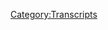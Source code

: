 {{Transcript
    | title         = [[654: February 27, 2022]]
    | caption       = [https://knowledgefight.libsyn.com/654-february-27-2022 Listen to this episode on Libsyn]
    | episodeNumber = [[654: February 27, 2022|654]]
    | length        = 01:30:56
}}

{{MessageBox
    | header     = Warning: Bot Generated Content
    | text       = This transcript was automatically generated by transcription software and likely contains many mistakes and misattributions. Please check the audio for definitive quotes, attribution, and context.
    | image      = N3yvass4myg91.webp
    | imagewidth = 50px
    | id         = warning
}}

{{TranscriptBlock
    | name      = Unknown Speaker
    | timestamp = 00:00:00.000
    | text      = N-N-N-N-N-N-N-Knowledge Fight
}}

{{TranscriptBlock
    | name      = Unknown Speaker
    | timestamp = 00:00:12.880
    | text      = Dan and Jordan, I am SWEATING
}}

{{TranscriptBlock
    | name      = Unknown Speaker
    | timestamp = 00:00:17.920
    | text      = knowledgefight.com, it's time to pray
}}

{{TranscriptBlock
    | name      = Unknown Speaker
    | timestamp = 00:00:21.079
    | text      = I have great respect for knowledge fight
}}

{{TranscriptBlock
    | name      = Unknown Speaker
    | timestamp = 00:00:23.760
    | text      = knowledge fight
}}

{{TranscriptBlock
    | name      = Unknown Speaker
    | timestamp = 00:00:24.760
    | text      = I'm sick of them posing as if they're the good guys
}}

{{TranscriptBlock
    | name      = Unknown Speaker
    | timestamp = 00:00:27.120
    | text      = saying we are the bad guys
}}

{{TranscriptBlock
    | name      = Unknown Speaker
    | timestamp = 00:00:28.679
    | text      = knowledge fight
}}

{{TranscriptBlock
    | name      = Unknown Speaker
    | timestamp = 00:00:30.000
    | text      = Dan and Jordan, knowledge fight
}}

{{TranscriptBlock
    | name      = Unknown Speaker
    | timestamp = 00:00:32.119
    | text      = RIDDLER, RIDDLER, RIDDLER
}}

{{TranscriptBlock
    | name      = Unknown Speaker
    | timestamp = 00:00:34.200
    | text      = I need, I need money
}}

{{TranscriptBlock
    | name      = Unknown Speaker
    | timestamp = 00:00:36.399
    | text      = RIDDLER, RIDDLER, RIDDLER
}}

{{TranscriptBlock
    | name      = Unknown Speaker
    | timestamp = 00:00:39.200
    | text      = Andy and Kansas, Andy and Kansas
}}

{{TranscriptBlock
    | name      = Unknown Speaker
    | timestamp = 00:00:42.079
    | text      = Stop it, Andy and Kansas, Andy and Kansas
}}

{{TranscriptBlock
    | name      = Unknown Speaker
    | timestamp = 00:00:44.600
    | text      = A-a-and Andy, it's time to pray
}}

{{TranscriptBlock
    | name      = Unknown Speaker
    | timestamp = 00:00:47.039
    | text      = Andy and Kansas, you're on the air, thanks for holding us
}}

{{TranscriptBlock
    | name      = Unknown Speaker
    | timestamp = 00:00:49.320
    | text      = Hello Alex, I'm a fifth-time caller, I'm a huge fan
}}

{{TranscriptBlock
    | name      = Unknown Speaker
    | timestamp = 00:00:51.679
    | text      = I love your work
}}

{{TranscriptBlock
    | name      = Unknown Speaker
    | timestamp = 00:00:52.880
    | text      = knowledgefight
}}

{{TranscriptBlock
    | name      = Unknown Speaker
    | timestamp = 00:00:53.880
    | text      = n-n-n-n-n-n-n-n-n-n-knowledgefight.com
}}

{{TranscriptBlock
    | name      = Unknown Speaker
    | timestamp = 00:00:59.159
    | text      = Hey everybody, welcome back to Knowledge Fight, I'm Dan
}}

{{TranscriptBlock
    | name      = Unknown Speaker
    | timestamp = 00:01:01.240
    | text      = I'm Jordan
}}

{{TranscriptBlock
    | name      = Unknown Speaker
    | timestamp = 00:01:02.240
    | text      = We're a couple dudes, like to sit around, worship at the altar of Selene and talk a
}}

{{TranscriptBlock
    | name      = Unknown Speaker
    | timestamp = 00:01:04.760
    | text      = little bit about Alex Jones
}}

{{TranscriptBlock
    | name      = Unknown Speaker
    | timestamp = 00:01:06.760
    | text      = Oh indeed we are, Dan
}}

{{TranscriptBlock
    | name      = Unknown Speaker
    | timestamp = 00:01:08.159
    | text      = Jordan
}}

{{TranscriptBlock
    | name      = Unknown Speaker
    | timestamp = 00:01:09.159
    | text      = Dan
}}

{{TranscriptBlock
    | name      = Unknown Speaker
    | timestamp = 00:01:10.159
    | text      = Jordan
}}

{{TranscriptBlock
    | name      = Unknown Speaker
    | timestamp = 00:01:11.159
    | text      = Quick question for you
}}

{{TranscriptBlock
    | name      = Unknown Speaker
    | timestamp = 00:01:12.159
    | text      = What's up
}}

{{TranscriptBlock
    | name      = Unknown Speaker
    | timestamp = 00:01:13.159
    | text      = What's your bright spot today
}}

{{TranscriptBlock
    | name      = Unknown Speaker
    | timestamp = 00:01:14.159
    | text      = My bright spot today, Jordan, is that we are on the Behind the Bastards this week
}}

{{TranscriptBlock
    | name      = Unknown Speaker
    | timestamp = 00:01:16.840
    | text      = Indeed we are
}}

{{TranscriptBlock
    | name      = Unknown Speaker
    | timestamp = 00:01:17.840
    | text      = It's very nice to have a nice time and sit down with old Robert and Sophie
}}

{{TranscriptBlock
    | name      = Unknown Speaker
    | timestamp = 00:01:23.519
    | text      = Absolutely
}}

{{TranscriptBlock
    | name      = Unknown Speaker
    | timestamp = 00:01:24.519
    | text      = What a delight
}}

{{TranscriptBlock
    | name      = Unknown Speaker
    | timestamp = 00:01:26.079
    | text      = It was a grand old time to talk about the end of, I don't know, I guess Christianity
}}

{{TranscriptBlock
    | name      = Unknown Speaker
    | timestamp = 00:01:32.000
    | text      = being nice
}}

{{TranscriptBlock
    | name      = Unknown Speaker
    | timestamp = 00:01:33.000
    | text      = Uh, the beginning of something else, something, yeah, no spoilers
}}

{{TranscriptBlock
    | name      = Unknown Speaker
    | timestamp = 00:01:38.640
    | text      = Yeah, yeah, sorry, my bad
}}

{{TranscriptBlock
    | name      = Unknown Speaker
    | timestamp = 00:01:40.000
    | text      = For what comes up on Thursday, but also it's a lot of us this week
}}

{{TranscriptBlock
    | name      = Unknown Speaker
    | timestamp = 00:01:46.879
    | text      = If you want Dan and Jordan content, boy, every day
}}

{{TranscriptBlock
    | name      = Unknown Speaker
    | timestamp = 00:01:51.040
    | text      = I shudder at the thought of someone listening to me every day
}}

{{TranscriptBlock
    | name      = Unknown Speaker
    | timestamp = 00:01:56.280
    | text      = Yeah, March is starting out quite overburdened with our voices
}}

{{TranscriptBlock
    | name      = Unknown Speaker
    | timestamp = 00:02:03.480
    | text      = Yeah
}}

{{TranscriptBlock
    | name      = Unknown Speaker
    | timestamp = 00:02:04.480
    | text      = But yeah, so check that out, enjoy it, good times
}}

{{TranscriptBlock
    | name      = Unknown Speaker
    | timestamp = 00:02:07.560
    | text      = Yeah, absolutely
}}

{{TranscriptBlock
    | name      = Unknown Speaker
    | timestamp = 00:02:08.560
    | text      = What about you
}}

{{TranscriptBlock
    | name      = Unknown Speaker
    | timestamp = 00:02:09.560
    | text      = Well that was going to be my bright spot, so you stole that from me, but this, my bright
}}

{{TranscriptBlock
    | name      = Unknown Speaker
    | timestamp = 00:02:17.400
    | text      = spot is very stupid, but I have recently, at the behest of no one, and without telling
}}

{{TranscriptBlock
    | name      = Unknown Speaker
    | timestamp = 00:02:25.560
    | text      = anyone, embarked on a little comic strip adventure of my dog Jake traveling through
}}

{{TranscriptBlock
    | name      = Unknown Speaker
    | timestamp = 00:02:30.919
    | text      = a
}}

{{TranscriptBlock
    | name      = Unknown Speaker
    | timestamp = 00:02:31.919
    | text      = I've seen a bit of this on Twitter
}}

{{TranscriptBlock
    | name      = Unknown Speaker
    | timestamp = 00:02:32.919
    | text      = A series of dumb little situations, and I finished my story, again, without telling
}}

{{TranscriptBlock
    | name      = Unknown Speaker
    | timestamp = 00:02:40.639
    | text      = anybody, and Jake is eaten by a shark
}}

{{TranscriptBlock
    | name      = Unknown Speaker
    | timestamp = 00:02:43.439
    | text      = So it is, it's a tragic end, it was a mutiny that did it
}}

{{TranscriptBlock
    | name      = Unknown Speaker
    | timestamp = 00:02:47.479
    | text      = Oh no
}}

{{TranscriptBlock
    | name      = Unknown Speaker
    | timestamp = 00:02:48.479
    | text      = Yeah, yeah, but
}}

{{TranscriptBlock
    | name      = Unknown Speaker
    | timestamp = 00:02:49.479
    | text      = Was Fanny involved in the mutiny?
}}

{{TranscriptBlock
    | name      = Unknown Speaker
    | timestamp = 00:02:51.680
    | text      = No, no, she's just a grump
}}

{{TranscriptBlock
    | name      = Unknown Speaker
    | timestamp = 00:02:53.479
    | text      = Okay
}}

{{TranscriptBlock
    | name      = Unknown Speaker
    | timestamp = 00:02:54.479
    | text      = Maybe she'll have some adventures soon, but I don't know why, I just really had fun
}}

{{TranscriptBlock
    | name      = Unknown Speaker
    | timestamp = 00:02:58.400
    | text      = You gotta amuse yourself somehow
}}

{{TranscriptBlock
    | name      = Unknown Speaker
    | timestamp = 00:02:59.400
    | text      = I enjoyed it
}}

{{TranscriptBlock
    | name      = Unknown Speaker
    | timestamp = 00:03:00.400
    | text      = Sure
}}

{{TranscriptBlock
    | name      = Unknown Speaker
    | timestamp = 00:03:01.400
    | text      = I don't know why, but that was my bright spot
}}

{{TranscriptBlock
    | name      = Unknown Speaker
    | timestamp = 00:03:02.879
    | text      = Hey, take them where they come
}}

{{TranscriptBlock
    | name      = Unknown Speaker
    | timestamp = 00:03:04.319
    | text      = Exactly
}}

{{TranscriptBlock
    | name      = Unknown Speaker
    | timestamp = 00:03:05.319
    | text      = So, Jordan, today we have an episode to go over, we're going to be talking about February
}}

{{TranscriptBlock
    | name      = Unknown Speaker
    | timestamp = 00:03:09.039
    | text      = 27th, 2022
}}

{{TranscriptBlock
    | name      = Unknown Speaker
    | timestamp = 00:03:10.599
    | text      = Okay
}}

{{TranscriptBlock
    | name      = Unknown Speaker
    | timestamp = 00:03:11.599
    | text      = This is the Sunday episode of Alex's show, and I intended to do Sunday and Monday, but
}}

{{TranscriptBlock
    | name      = Unknown Speaker
    | timestamp = 00:03:17.680
    | text      = Sunday there's too much to talk about, so I can't overburden us with
}}

{{TranscriptBlock
    | name      = Unknown Speaker
    | timestamp = 00:03:21.159
    | text      = There we go
}}

{{TranscriptBlock
    | name      = Unknown Speaker
    | timestamp = 00:03:22.159
    | text      = Oh man, this is something else
}}

{{TranscriptBlock
    | name      = Unknown Speaker
    | timestamp = 00:03:25.120
    | text      = Oh boy
}}

{{TranscriptBlock
    | name      = Unknown Speaker
    | timestamp = 00:03:26.120
    | text      = Okay
}}

{{TranscriptBlock
    | name      = Unknown Speaker
    | timestamp = 00:03:27.120
    | text      = And that's saying something, considering the path that we've been on over the past week
}}

{{TranscriptBlock
    | name      = Unknown Speaker
    | timestamp = 00:03:32.120
    | text      = This is a mess, and we'll get to it, but before we do, let's say hello to some new wonks
}}

{{TranscriptBlock
    | name      = Unknown Speaker
    | timestamp = 00:03:36.879
    | text      = Oh, that's a great idea
}}

{{TranscriptBlock
    | name      = Unknown Speaker
    | timestamp = 00:03:37.879
    | text      = So, first, Shanda, I know you're listening to this while you're working, so keep crushing
}}

{{TranscriptBlock
    | name      = Unknown Speaker
    | timestamp = 00:03:42.520
    | text      = your thesis, Dan and Jordan give you their full support too, you are now a policy wonk
}}

{{TranscriptBlock
    | name      = Unknown Speaker
    | timestamp = 00:03:46.759
    | text      = I'm a policy wonk
}}

{{TranscriptBlock
    | name      = Unknown Speaker
    | timestamp = 00:03:47.759
    | text      = Thank you very much
}}

{{TranscriptBlock
    | name      = Unknown Speaker
    | timestamp = 00:03:48.759
    | text      = Thank you
}}

{{TranscriptBlock
    | name      = Unknown Speaker
    | timestamp = 00:03:49.759
    | text      = I refuse to let you speak for me though, I don't know anything about this thesis
}}

{{TranscriptBlock
    | name      = Unknown Speaker
    | timestamp = 00:03:52.840
    | text      = I assume it's academic in nature, so I'll tentatively support
}}

{{TranscriptBlock
    | name      = Unknown Speaker
    | timestamp = 00:03:56.360
    | text      = Tentatively support
}}

{{TranscriptBlock
    | name      = Unknown Speaker
    | timestamp = 00:03:57.360
    | text      = Next, little steaky for me, thank you so much, you are now a policy wonk
}}

{{TranscriptBlock
    | name      = Unknown Speaker
    | timestamp = 00:04:01.080
    | text      = I'm a policy wonk
}}

{{TranscriptBlock
    | name      = Unknown Speaker
    | timestamp = 00:04:02.080
    | text      = Thank you very much
}}

{{TranscriptBlock
    | name      = Unknown Speaker
    | timestamp = 00:04:03.080
    | text      = Next, continuing the meat theme, none dare call it charcuterie, thank you so much, you are now a policy wonk
}}

{{TranscriptBlock
    | name      = Unknown Speaker
    | timestamp = 00:04:08.599
    | text      = I'm a policy wonk
}}

{{TranscriptBlock
    | name      = Unknown Speaker
    | timestamp = 00:04:09.599
    | text      = Thank you very much
}}

{{TranscriptBlock
    | name      = Unknown Speaker
    | timestamp = 00:04:10.599
    | text      = Thank you
}}

{{TranscriptBlock
    | name      = Unknown Speaker
    | timestamp = 00:04:11.599
    | text      = Next, you would think the globalists would stop writing their plans down, thank you so much, you are now a policy wonk
}}

{{TranscriptBlock
    | name      = Unknown Speaker
    | timestamp = 00:04:15.639
    | text      = I'm a policy wonk
}}

{{TranscriptBlock
    | name      = Unknown Speaker
    | timestamp = 00:04:16.639
    | text      = That does seem to be a plot hole there, yeah
}}

{{TranscriptBlock
    | name      = Unknown Speaker
    | timestamp = 00:04:19.480
    | text      = Next, Bonky, thank you so much, you are now a policy wonk
}}

{{TranscriptBlock
    | name      = Unknown Speaker
    | timestamp = 00:04:22.439
    | text      = I'm a policy wonk
}}

{{TranscriptBlock
    | name      = Unknown Speaker
    | timestamp = 00:04:23.439
    | text      = Thank you very much
}}

{{TranscriptBlock
    | name      = Unknown Speaker
    | timestamp = 00:04:24.439
    | text      = And we got a technocrat up in the mix, so, Z-Watt, aka Pooka the globalist pooch, thank
}}

{{TranscriptBlock
    | name      = Unknown Speaker
    | timestamp = 00:04:30.560
    | text      = you so much, you are now a technocrat
}}

{{TranscriptBlock
    | name      = Unknown Speaker
    | timestamp = 00:04:33.000
    | text      = I'm a policy wonk
}}

{{TranscriptBlock
    | name      = Unknown Speaker
    | timestamp = 00:04:34.079
    | text      = I have risen above my enemies, I might quit tomorrow actually
}}

{{TranscriptBlock
    | name      = Unknown Speaker
    | timestamp = 00:04:38.839
    | text      = I'm just gonna take a little breaky now
}}

{{TranscriptBlock
    | name      = Unknown Speaker
    | timestamp = 00:04:41.560
    | text      = A little breaky for me
}}

{{TranscriptBlock
    | name      = Unknown Speaker
    | timestamp = 00:04:45.319
    | text      = And then we're going to come back and I'm gonna start the show over
}}

{{TranscriptBlock
    | name      = Unknown Speaker
    | timestamp = 00:04:50.759
    | text      = But I'm the devil, I gotta be taken over here, I'm in all this blah blah blah
}}

{{TranscriptBlock
    | name      = Unknown Speaker
    | timestamp = 00:04:54.800
    | text      = Fuck you, fuck you, I got plenty of words for you, but at the end of the day, fuck you
}}

{{TranscriptBlock
    | name      = Unknown Speaker
    | timestamp = 00:05:00.399
    | text      = and your new world order and fuck the horse you rode in on and all your shit
}}

{{TranscriptBlock
    | name      = Unknown Speaker
    | timestamp = 00:05:05.519
    | text      = Maybe today should be my last broadcast, maybe I'll just be gone a month, maybe five years
}}

{{TranscriptBlock
    | name      = Unknown Speaker
    | timestamp = 00:05:11.279
    | text      = Maybe I'll walk out of here tomorrow and you never see me again
}}

{{TranscriptBlock
    | name      = Unknown Speaker
    | timestamp = 00:05:15.319
    | text      = That's really what I want to do, I never want to come back here again
}}

{{TranscriptBlock
    | name      = Unknown Speaker
    | timestamp = 00:05:18.959
    | text      = I apologize to the crew and the listeners yesterday that I was legitimately having breakdowns
}}

{{TranscriptBlock
    | name      = Unknown Speaker
    | timestamp = 00:05:24.740
    | text      = on air
}}

{{TranscriptBlock
    | name      = Unknown Speaker
    | timestamp = 00:05:25.740
    | text      = I'll be better tomorrow
}}

{{TranscriptBlock
    | name      = Unknown Speaker
    | timestamp = 00:05:27.439
    | text      = He ain't, he's not better
}}

{{TranscriptBlock
    | name      = Unknown Speaker
    | timestamp = 00:05:29.120
    | text      = Are you sure?
}}

{{TranscriptBlock
    | name      = Unknown Speaker
    | timestamp = 00:05:30.120
    | text      = It's so bad
}}

{{TranscriptBlock
    | name      = Unknown Speaker
    | timestamp = 00:05:31.120
    | text      = Oh boy, did he get on a little bit too much of the Putin train on this one?
}}

{{TranscriptBlock
    | name      = Unknown Speaker
    | timestamp = 00:05:35.160
    | text      = I don't know, I'll let you decide
}}

{{TranscriptBlock
    | name      = Unknown Speaker
    | timestamp = 00:05:36.399
    | text      = Oh boy, well if there's a question
}}

{{TranscriptBlock
    | name      = Unknown Speaker
    | timestamp = 00:05:39.399
    | text      = Shit's bad
}}

{{TranscriptBlock
    | name      = Unknown Speaker
    | timestamp = 00:05:40.399
    | text      = Oh boy
}}

{{TranscriptBlock
    | name      = Unknown Speaker
    | timestamp = 00:05:41.399
    | text      = So one thing I wanted to touch on is that on our last episode we talked about that video
}}

{{TranscriptBlock
    | name      = Unknown Speaker
    | timestamp = 00:05:45.819
    | text      = that Alex did about his supposed prediction of the war
}}

{{TranscriptBlock
    | name      = Unknown Speaker
    | timestamp = 00:05:49.920
    | text      = Right
}}

{{TranscriptBlock
    | name      = Unknown Speaker
    | timestamp = 00:05:50.920
    | text      = And I didn't predict that that narrative would be getting so much traffic with the Alex crowd
}}

{{TranscriptBlock
    | name      = Unknown Speaker
    | timestamp = 00:05:55.560
    | text      = Or the anti-Alex crowd
}}

{{TranscriptBlock
    | name      = Unknown Speaker
    | timestamp = 00:05:57.079
    | text      = Oh
}}

{{TranscriptBlock
    | name      = Unknown Speaker
    | timestamp = 00:05:58.079
    | text      = The whole like he predicted the war
}}

{{TranscriptBlock
    | name      = Unknown Speaker
    | timestamp = 00:05:59.759
    | text      = They're now saying, wow, he did it?
}}

{{TranscriptBlock
    | name      = Unknown Speaker
    | timestamp = 00:06:02.240
    | text      = I think that I've seen far too many people tweeting nonsense about how this prediction
}}

{{TranscriptBlock
    | name      = Unknown Speaker
    | timestamp = 00:06:06.939
    | text      = is proof that he's a Russian asset, he's getting information from Russian intelligence
}}

{{TranscriptBlock
    | name      = Unknown Speaker
    | timestamp = 00:06:11.439
    | text      = Oh my god
}}

{{TranscriptBlock
    | name      = Unknown Speaker
    | timestamp = 00:06:12.439
    | text      = And possibly like Daria is his handler
}}

{{TranscriptBlock
    | name      = Unknown Speaker
    | timestamp = 00:06:14.199
    | text      = Oh Jesus
}}

{{TranscriptBlock
    | name      = Unknown Speaker
    | timestamp = 00:06:15.199
    | text      = If we saw anything with the depositions, it's that Daria could not handle being someone's
}}

{{TranscriptBlock
    | name      = Unknown Speaker
    | timestamp = 00:06:20.600
    | text      = No, no, no, no
}}

{{TranscriptBlock
    | name      = Unknown Speaker
    | timestamp = 00:06:21.600
    | text      = Handler for an intelligence operation
}}

{{TranscriptBlock
    | name      = Unknown Speaker
    | timestamp = 00:06:22.600
    | text      = I mean she's terrifying enough, but no
}}

{{TranscriptBlock
    | name      = Unknown Speaker
    | timestamp = 00:06:24.540
    | text      = She does not have, I wouldn't, I wouldn't, if I were in charge of a country's like intelligence
}}

{{TranscriptBlock
    | name      = Unknown Speaker
    | timestamp = 00:06:31.399
    | text      = assets
}}

{{TranscriptBlock
    | name      = Unknown Speaker
    | timestamp = 00:06:32.399
    | text      = Uh huh
}}

{{TranscriptBlock
    | name      = Unknown Speaker
    | timestamp = 00:06:33.399
    | text      = I wouldn't trust her organization
}}

{{TranscriptBlock
    | name      = Unknown Speaker
    | timestamp = 00:06:34.399
    | text      = No
}}

{{TranscriptBlock
    | name      = Unknown Speaker
    | timestamp = 00:06:35.399
    | text      = Skills
}}

{{TranscriptBlock
    | name      = Unknown Speaker
    | timestamp = 00:06:36.399
    | text      = No, no, no, no
}}

{{TranscriptBlock
    | name      = Unknown Speaker
    | timestamp = 00:06:37.399
    | text      = So engaging with Alex's material is often difficult because it draws you in
}}

{{TranscriptBlock
    | name      = Unknown Speaker
    | timestamp = 00:06:39.939
    | text      = People who want to see his stupid prediction video as proof that he works for Russia are
}}

{{TranscriptBlock
    | name      = Unknown Speaker
    | timestamp = 00:06:43.240
    | text      = already past the point where Alex wants to lure them to because they've adopted his fundamental
}}

{{TranscriptBlock
    | name      = Unknown Speaker
    | timestamp = 00:06:48.160
    | text      = premise
}}

{{TranscriptBlock
    | name      = Unknown Speaker
    | timestamp = 00:06:49.160
    | text      = Namely that he did actually predict this war
}}

{{TranscriptBlock
    | name      = Unknown Speaker
    | timestamp = 00:06:52.399
    | text      = Whether you see that video and herald him as a prophet or you accuse him of being a
}}

{{TranscriptBlock
    | name      = Unknown Speaker
    | timestamp = 00:06:55.600
    | text      = foreign asset, either way you're playing his game
}}

{{TranscriptBlock
    | name      = Unknown Speaker
    | timestamp = 00:06:58.759
    | text      = Both conclusions feed into his own attention economy and involve a belief that the things
}}

{{TranscriptBlock
    | name      = Unknown Speaker
    | timestamp = 00:07:03.720
    | text      = that Alex says are worth paying attention to and not just random bullshit
}}

{{TranscriptBlock
    | name      = Unknown Speaker
    | timestamp = 00:07:06.860
    | text      = Yep
}}

{{TranscriptBlock
    | name      = Unknown Speaker
    | timestamp = 00:07:07.860
    | text      = He throws out
}}

{{TranscriptBlock
    | name      = Unknown Speaker
    | timestamp = 00:07:08.860
    | text      = So I would be cautious, I want to caution people to not fall into the opposite trap
}}

{{TranscriptBlock
    | name      = Unknown Speaker
    | timestamp = 00:07:13.800
    | text      = Yeah, yeah, yeah
}}

{{TranscriptBlock
    | name      = Unknown Speaker
    | timestamp = 00:07:14.800
    | text      = Begin from the Occam's razor point of this man is always lying
}}

{{TranscriptBlock
    | name      = Unknown Speaker
    | timestamp = 00:07:19.019
    | text      = I don't, I don't know if that's wise either because I think that could, you know, blind
}}

{{TranscriptBlock
    | name      = Unknown Speaker
    | timestamp = 00:07:23.420
    | text      = you to
}}

{{TranscriptBlock
    | name      = Unknown Speaker
    | timestamp = 00:07:24.420
    | text      = I mean Alex Jones
}}

{{TranscriptBlock
    | name      = Unknown Speaker
    | timestamp = 00:07:25.420
    | text      = Right, but I understand that
}}

{{TranscriptBlock
    | name      = Unknown Speaker
    | timestamp = 00:07:27.560
    | text      = It could blind you to be trying to come up with times you wasn't lying
}}

{{TranscriptBlock
    | name      = Unknown Speaker
    | timestamp = 00:07:31.920
    | text      = I was gonna say, get the fuck out of here man
}}

{{TranscriptBlock
    | name      = Unknown Speaker
    | timestamp = 00:07:33.399
    | text      = I think it's a bad process though
}}

{{TranscriptBlock
    | name      = Unknown Speaker
    | timestamp = 00:07:35.639
    | text      = I think you can train yourself to draw too many hasty conclusions
}}

{{TranscriptBlock
    | name      = Unknown Speaker
    | timestamp = 00:07:43.060
    | text      = I think it's just more, if you can, to set the practice of like, okay, what is this information?
}}

{{TranscriptBlock
    | name      = Unknown Speaker
    | timestamp = 00:07:51.459
    | text      = It's exhausting
}}

{{TranscriptBlock
    | name      = Unknown Speaker
    | timestamp = 00:07:52.459
    | text      = Yeah
}}

{{TranscriptBlock
    | name      = Unknown Speaker
    | timestamp = 00:07:53.459
    | text      = As somebody who engages in that
}}

{{TranscriptBlock
    | name      = Unknown Speaker
    | timestamp = 00:07:55.079
    | text      = Sure
}}

{{TranscriptBlock
    | name      = Unknown Speaker
    | timestamp = 00:07:56.079
    | text      = But it's, it's, it's better
}}

{{TranscriptBlock
    | name      = Unknown Speaker
    | timestamp = 00:07:58.399
    | text      = So we start here with Alex talking about how, you know, Russia's kind of restrained
}}

{{TranscriptBlock
    | name      = Unknown Speaker
    | timestamp = 00:08:06.800
    | text      = I'm sorry?
}}

{{TranscriptBlock
    | name      = Unknown Speaker
    | timestamp = 00:08:07.800
    | text      = Yeah, they're a little restrained
}}

{{TranscriptBlock
    | name      = Unknown Speaker
    | timestamp = 00:08:09.920
    | text      = What you're seeing is a massive conventional World War II style invasion of Ukraine and
}}

{{TranscriptBlock
    | name      = Unknown Speaker
    | timestamp = 00:08:20.660
    | text      = I'm not lionizing the Russians or Putin, but if they wanted to clear out those areas, they
}}

{{TranscriptBlock
    | name      = Unknown Speaker
    | timestamp = 00:08:27.120
    | text      = would just drop heavy munitions on them and cluster bombs, but because they don't want
}}

{{TranscriptBlock
    | name      = Unknown Speaker
    | timestamp = 00:08:31.439
    | text      = a high civilian casualty, they are facing massive casualties with their infantry going
}}

{{TranscriptBlock
    | name      = Unknown Speaker
    | timestamp = 00:08:38.240
    | text      = in to the areas because they have been ordered to attack people that have guns after they've
}}

{{TranscriptBlock
    | name      = Unknown Speaker
    | timestamp = 00:08:47.139
    | text      = got them in their sights or they're being fired upon and so that is why there is a large
}}

{{TranscriptBlock
    | name      = Unknown Speaker
    | timestamp = 00:08:52.480
    | text      = Russian death toll
}}

{{TranscriptBlock
    | name      = Unknown Speaker
    | timestamp = 00:08:53.919
    | text      = From what I've been seeing, I would imagine there's 20,000 dead Russian troops, not 5,000
}}

{{TranscriptBlock
    | name      = Unknown Speaker
    | timestamp = 00:08:59.179
    | text      = like the Ukrainians are saying and I would imagine there are also tens of thousands of
}}

{{TranscriptBlock
    | name      = Unknown Speaker
    | timestamp = 00:09:02.899
    | text      = dead Ukrainians, but you're not gonna ever be hearing about that
}}

{{TranscriptBlock
    | name      = Unknown Speaker
    | timestamp = 00:09:06.519
    | text      = I have very little patience for Alex saying that he doesn't lionize Putin after the whole
}}

{{TranscriptBlock
    | name      = Unknown Speaker
    | timestamp = 00:09:10.580
    | text      = pageant last week where he's going on and on about Putin being the most honest world
}}

{{TranscriptBlock
    | name      = Unknown Speaker
    | timestamp = 00:09:14.279
    | text      = leader and someone Alex couldn't find faults with
}}

{{TranscriptBlock
    | name      = Unknown Speaker
    | timestamp = 00:09:17.480
    | text      = Alex right now is trying to moderate his insane admiration for Putin and it's just an affectation
}}

{{TranscriptBlock
    | name      = Unknown Speaker
    | timestamp = 00:09:22.539
    | text      = he's putting on because Putin is invading a sovereign neighbor and things are getting
}}

{{TranscriptBlock
    | name      = Unknown Speaker
    | timestamp = 00:09:26.000
    | text      = a little serious
}}

{{TranscriptBlock
    | name      = Unknown Speaker
    | timestamp = 00:09:27.000
    | text      = Yeah
}}

{{TranscriptBlock
    | name      = Unknown Speaker
    | timestamp = 00:09:28.000
    | text      = They're getting a little bit too serious, so he's giving some lip service
}}

{{TranscriptBlock
    | name      = Unknown Speaker
    | timestamp = 00:09:29.620
    | text      = Yeah, the moment that this conflict is, however it concludes, Alex will immediately be back
}}

{{TranscriptBlock
    | name      = Unknown Speaker
    | timestamp = 00:09:36.179
    | text      = on like, well Putin got a raw deal on this or whatever
}}

{{TranscriptBlock
    | name      = Unknown Speaker
    | timestamp = 00:09:39.539
    | text      = Or maybe before even
}}

{{TranscriptBlock
    | name      = Unknown Speaker
    | timestamp = 00:09:40.539
    | text      = Yeah
}}

{{TranscriptBlock
    | name      = Unknown Speaker
    | timestamp = 00:09:41.539
    | text      = But he will give lip service to trying to appear more moderate
}}

{{TranscriptBlock
    | name      = Unknown Speaker
    | timestamp = 00:09:44.659
    | text      = Yeah
}}

{{TranscriptBlock
    | name      = Unknown Speaker
    | timestamp = 00:09:45.659
    | text      = When it's just threats flying around, that's the time to be emphatic in your support, but
}}

{{TranscriptBlock
    | name      = Unknown Speaker
    | timestamp = 00:09:49.379
    | text      = once civilians are being killed, it's time to pretend to be a neutral party so you don't
}}

{{TranscriptBlock
    | name      = Unknown Speaker
    | timestamp = 00:09:53.539
    | text      = end up having people make you feel bad for supporting the guy who's doing the invasion
}}

{{TranscriptBlock
    | name      = Unknown Speaker
    | timestamp = 00:09:57.580
    | text      = Yeah
}}

{{TranscriptBlock
    | name      = Unknown Speaker
    | timestamp = 00:09:58.580
    | text      = It's entirely possible that the fatality counts are higher than what's being reported now,
}}

{{TranscriptBlock
    | name      = Unknown Speaker
    | timestamp = 00:10:02.980
    | text      = but pretty much every report you see on the number of casualties includes that caveat
}}

{{TranscriptBlock
    | name      = Unknown Speaker
    | timestamp = 00:10:09.019
    | text      = that while hostilities are ongoing, it's really hard to get precise numbers
}}

{{TranscriptBlock
    | name      = Unknown Speaker
    | timestamp = 00:10:13.460
    | text      = For that reason, I don't really take too much of an issue with Alex's insinuation that the
}}

{{TranscriptBlock
    | name      = Unknown Speaker
    | timestamp = 00:10:16.899
    | text      = current numbers may be low
}}

{{TranscriptBlock
    | name      = Unknown Speaker
    | timestamp = 00:10:18.820
    | text      = I think his speculation of how far off the reported numbers are might be a little loose,
}}

{{TranscriptBlock
    | name      = Unknown Speaker
    | timestamp = 00:10:23.720
    | text      = but the thing I find morally objectionable is his claim that you'll never hear about
}}

{{TranscriptBlock
    | name      = Unknown Speaker
    | timestamp = 00:10:28.139
    | text      = the higher death tolls
}}

{{TranscriptBlock
    | name      = Unknown Speaker
    | timestamp = 00:10:29.139
    | text      = My God
}}

{{TranscriptBlock
    | name      = Unknown Speaker
    | timestamp = 00:10:30.139
    | text      = Alex is so addicted to conspiracies that he just injects them into almost every sentence
}}

{{TranscriptBlock
    | name      = Unknown Speaker
    | timestamp = 00:10:34.100
    | text      = that comes out of his mouth
}}

{{TranscriptBlock
    | name      = Unknown Speaker
    | timestamp = 00:10:36.019
    | text      = Part of this is probably due to him being an idiot, but there's an element of this that's
}}

{{TranscriptBlock
    | name      = Unknown Speaker
    | timestamp = 00:10:39.059
    | text      = actually a pretty clear strategic tactic designed to train his listeners to be distrustful of
}}

{{TranscriptBlock
    | name      = Unknown Speaker
    | timestamp = 00:10:44.419
    | text      = every source of information that isn't him or something that Alex has indicated is one
}}

{{TranscriptBlock
    | name      = Unknown Speaker
    | timestamp = 00:10:48.779
    | text      = of the good ones
}}

{{TranscriptBlock
    | name      = Unknown Speaker
    | timestamp = 00:10:49.779
    | text      = Yeah
}}

{{TranscriptBlock
    | name      = Unknown Speaker
    | timestamp = 00:10:50.779
    | text      = Like Gateway Pundit or Natural News
}}

{{TranscriptBlock
    | name      = Unknown Speaker
    | timestamp = 00:10:51.779
    | text      = Any reality is under question until I authoritatively give you the belief that you should have
}}

{{TranscriptBlock
    | name      = Unknown Speaker
    | timestamp = 00:10:58.100
    | text      = Yes
}}

{{TranscriptBlock
    | name      = Unknown Speaker
    | timestamp = 00:10:59.100
    | text      = Yes
}}

{{TranscriptBlock
    | name      = Unknown Speaker
    | timestamp = 00:11:00.100
    | text      = That's tough, and it's just meant to insulate the audience in a bubble where they can't
}}

{{TranscriptBlock
    | name      = Unknown Speaker
    | timestamp = 00:11:03.740
    | text      = take seriously any reporting or information that proves the central Infowars narrative
}}

{{TranscriptBlock
    | name      = Unknown Speaker
    | timestamp = 00:11:07.940
    | text      = to be wrong
}}

{{TranscriptBlock
    | name      = Unknown Speaker
    | timestamp = 00:11:09.419
    | text      = Alex has to spread distrust of all other media sources because he's rightly scared that if
}}

{{TranscriptBlock
    | name      = Unknown Speaker
    | timestamp = 00:11:14.899
    | text      = his audience actually took in a broader scope of sources for information, he'd be fucked
}}

{{TranscriptBlock
    | name      = Unknown Speaker
    | timestamp = 00:11:19.779
    | text      = And so one of his primary, even subconscious, behaviors is to constantly inject insinuations
}}

{{TranscriptBlock
    | name      = Unknown Speaker
    | timestamp = 00:11:25.100
    | text      = or outright claims that you'll never know the truth about various things
}}

{{TranscriptBlock
    | name      = Unknown Speaker
    | timestamp = 00:11:28.899
    | text      = Yeah
}}

{{TranscriptBlock
    | name      = Unknown Speaker
    | timestamp = 00:11:29.899
    | text      = Yeah, I don't know, it's not good
}}

{{TranscriptBlock
    | name      = Unknown Speaker
    | timestamp = 00:11:32.980
    | text      = I listen to this, and especially that, and I mean, there is something fucked up about
}}

{{TranscriptBlock
    | name      = Unknown Speaker
    | timestamp = 00:11:41.019
    | text      = being a part of the American media consumer base
}}

{{TranscriptBlock
    | name      = Unknown Speaker
    | timestamp = 00:11:46.899
    | text      = Insofar as because the United States has committed so many war crimes and has either lied about
}}

{{TranscriptBlock
    | name      = Unknown Speaker
    | timestamp = 00:11:53.460
    | text      = it or tried to obfuscate or tried to hide or any number of those things, Alex can say,
}}

{{TranscriptBlock
    | name      = Unknown Speaker
    | timestamp = 00:12:00.100
    | text      = you know, well, when they go in there, they want a low civilian death toll so they don't
}}

{{TranscriptBlock
    | name      = Unknown Speaker
    | timestamp = 00:12:03.980
    | text      = cluster bomb
}}

{{TranscriptBlock
    | name      = Unknown Speaker
    | timestamp = 00:12:04.980
    | text      = No, cluster bombing a fucking city is a war crime, a literal war crime
}}

{{TranscriptBlock
    | name      = Unknown Speaker
    | timestamp = 00:12:11.460
    | text      = You can't just blase say, oh, they don't want to have a high civilian
}}

{{TranscriptBlock
    | name      = Unknown Speaker
    | timestamp = 00:12:14.980
    | text      = No, no, no, it's wrong, like on a fundamental level
}}

{{TranscriptBlock
    | name      = Unknown Speaker
    | timestamp = 00:12:18.820
    | text      = No, I agree
}}

{{TranscriptBlock
    | name      = Unknown Speaker
    | timestamp = 00:12:21.620
    | text      = Yeah
}}

{{TranscriptBlock
    | name      = Unknown Speaker
    | timestamp = 00:12:22.620
    | text      = I agree, and I think that, you know, to the point that there's a fine criticism to make
}}

{{TranscriptBlock
    | name      = Unknown Speaker
    | timestamp = 00:12:30.580
    | text      = of US foreign policy and the wars that we've had, it doesn't really have a bearing on whether
}}

{{TranscriptBlock
    | name      = Unknown Speaker
    | timestamp = 00:12:37.379
    | text      = or not this is right
}}

{{TranscriptBlock
    | name      = Unknown Speaker
    | timestamp = 00:12:38.379
    | text      = No, no, no
}}

{{TranscriptBlock
    | name      = Unknown Speaker
    | timestamp = 00:12:39.379
    | text      = And I'm not saying that you're saying that
}}

{{TranscriptBlock
    | name      = Unknown Speaker
    | timestamp = 00:12:40.379
    | text      = Yeah, yeah, I'm just saying that that's part of how the media allows us to speak of it
}}

{{TranscriptBlock
    | name      = Unknown Speaker
    | timestamp = 00:12:44.840
    | text      = as though it's not something that should be treated as you cannot cross that line
}}

{{TranscriptBlock
    | name      = Unknown Speaker
    | timestamp = 00:12:50.340
    | text      = Not like, oh, they don't want to
}}

{{TranscriptBlock
    | name      = Unknown Speaker
    | timestamp = 00:12:51.820
    | text      = I mean, like, literally you cannot, and the problem is that we have, and that doesn't
}}

{{TranscriptBlock
    | name      = Unknown Speaker
    | timestamp = 00:12:57.460
    | text      = bear on this, but that does bear on how we talk about it
}}

{{TranscriptBlock
    | name      = Unknown Speaker
    | timestamp = 00:13:00.740
    | text      = Sure
}}

{{TranscriptBlock
    | name      = Unknown Speaker
    | timestamp = 00:13:01.740
    | text      = If that makes sense to you
}}

{{TranscriptBlock
    | name      = Unknown Speaker
    | timestamp = 00:13:02.740
    | text      = Yeah, yeah
}}

{{TranscriptBlock
    | name      = Unknown Speaker
    | timestamp = 00:13:03.740
    | text      = You know what I mean?
}}

{{TranscriptBlock
    | name      = Unknown Speaker
    | timestamp = 00:13:04.740
    | text      = It does, it does sort of have guard rails for the, what seems to come up in, in a lot
}}

{{TranscriptBlock
    | name      = Unknown Speaker
    | timestamp = 00:13:08.500
    | text      = of media
}}

{{TranscriptBlock
    | name      = Unknown Speaker
    | timestamp = 00:13:09.500
    | text      = Yeah, yeah, yeah
}}

{{TranscriptBlock
    | name      = Unknown Speaker
    | timestamp = 00:13:10.500
    | text      = Pieces
}}

{{TranscriptBlock
    | name      = Unknown Speaker
    | timestamp = 00:13:11.500
    | text      = That's what I'm, that's what I'm trying to get at
}}

{{TranscriptBlock
    | name      = Unknown Speaker
    | timestamp = 00:13:12.500
    | text      = Yeah
}}

{{TranscriptBlock
    | name      = Unknown Speaker
    | timestamp = 00:13:13.500
    | text      = Not like this is a both sides thing
}}

{{TranscriptBlock
    | name      = Unknown Speaker
    | timestamp = 00:13:14.500
    | text      = No, no
}}

{{TranscriptBlock
    | name      = Unknown Speaker
    | timestamp = 00:13:15.500
    | text      = Or anything along those lines
}}

{{TranscriptBlock
    | name      = Unknown Speaker
    | timestamp = 00:13:16.500
    | text      = But I think you will hear some people
}}

{{TranscriptBlock
    | name      = Unknown Speaker
    | timestamp = 00:13:17.500
    | text      = Of course
}}

{{TranscriptBlock
    | name      = Unknown Speaker
    | timestamp = 00:13:18.500
    | text      = Using that kind of argumentation
}}

{{TranscriptBlock
    | name      = Unknown Speaker
    | timestamp = 00:13:20.460
    | text      = Right
}}

{{TranscriptBlock
    | name      = Unknown Speaker
    | timestamp = 00:13:21.460
    | text      = So Alex believes that there's propaganda going around, and boy is there, but
}}

{{TranscriptBlock
    | name      = Unknown Speaker
    | timestamp = 00:13:27.899
    | text      = The level of propaganda coming out from all different angles, both the Russians and NATO
}}

{{TranscriptBlock
    | name      = Unknown Speaker
    | timestamp = 00:13:32.340
    | text      = and all of it is just staggering levels of BS, but I gotta say, as usual, the West has
}}

{{TranscriptBlock
    | name      = Unknown Speaker
    | timestamp = 00:13:37.700
    | text      = clearly topped Russia in
}}

{{TranscriptBlock
    | name      = Unknown Speaker
    | timestamp = 00:13:39.820
    | text      = As usual
}}

{{TranscriptBlock
    | name      = Unknown Speaker
    | timestamp = 00:13:40.820
    | text      = All of it, including hypocrisy with all the massive censorship going on over here, and
}}

{{TranscriptBlock
    | name      = Unknown Speaker
    | timestamp = 00:13:44.980
    | text      = then you've got them demonizing Russia for their censorship, which I do not support either
}}

{{TranscriptBlock
    | name      = Unknown Speaker
    | timestamp = 00:13:48.820
    | text      = This is a profoundly stupid position for Alex to have, and even he knows that what he's
}}

{{TranscriptBlock
    | name      = Unknown Speaker
    | timestamp = 00:13:53.019
    | text      = saying is bullshit, and it's just a desperate attempt to justify Putin's invasion by making
}}

{{TranscriptBlock
    | name      = Unknown Speaker
    | timestamp = 00:13:56.980
    | text      = a both sides are equally guilty argument
}}

{{TranscriptBlock
    | name      = Unknown Speaker
    | timestamp = 00:13:59.340
    | text      = Right
}}

{{TranscriptBlock
    | name      = Unknown Speaker
    | timestamp = 00:14:00.340
    | text      = Like we were talking about a minute ago
}}

{{TranscriptBlock
    | name      = Unknown Speaker
    | timestamp = 00:14:01.340
    | text      = Just disgusting how stupid it is
}}

{{TranscriptBlock
    | name      = Unknown Speaker
    | timestamp = 00:14:02.500
    | text      = So weird how this position has evolved from real bombastic yelling about Putin being great
}}

{{TranscriptBlock
    | name      = Unknown Speaker
    | timestamp = 00:14:07.259
    | text      = to cowardly middle of the road bullshit about both sides having problems
}}

{{TranscriptBlock
    | name      = Unknown Speaker
    | timestamp = 00:14:11.620
    | text      = This isn't a serious position Alex has, he just knows that he can get his audience to
}}

{{TranscriptBlock
    | name      = Unknown Speaker
    | timestamp = 00:14:15.299
    | text      = excuse and justify Putin's extreme crackdowns on journalists and protesters by pointing
}}

{{TranscriptBlock
    | name      = Unknown Speaker
    | timestamp = 00:14:19.820
    | text      = to his own cancel culture narratives that he's trained the audience to respond to
}}

{{TranscriptBlock
    | name      = Unknown Speaker
    | timestamp = 00:14:23.700
    | text      = Sure the patriots have caused some violence, but Black Lives Matter has caused some violence
}}

{{TranscriptBlock
    | name      = Unknown Speaker
    | timestamp = 00:14:28.100
    | text      = at protests too
}}

{{TranscriptBlock
    | name      = Unknown Speaker
    | timestamp = 00:14:29.100
    | text      = They burned out cities
}}

{{TranscriptBlock
    | name      = Unknown Speaker
    | timestamp = 00:14:30.100
    | text      = Why aren't we talking about that instead?
}}

{{TranscriptBlock
    | name      = Unknown Speaker
    | timestamp = 00:14:32.379
    | text      = That's essentially the game that's being played here
}}

{{TranscriptBlock
    | name      = Unknown Speaker
    | timestamp = 00:14:34.220
    | text      = He uses established talking points as a crutch to get the audience closer to being on Putin's
}}

{{TranscriptBlock
    | name      = Unknown Speaker
    | timestamp = 00:14:38.419
    | text      = side than they would be if Alex were just reporting actual information
}}

{{TranscriptBlock
    | name      = Unknown Speaker
    | timestamp = 00:14:43.179
    | text      = And that's fine I guess
}}

{{TranscriptBlock
    | name      = Unknown Speaker
    | timestamp = 00:14:45.659
    | text      = I mean it is one of those propaganda efforts that is not aimed at like oh okay we want
}}

{{TranscriptBlock
    | name      = Unknown Speaker
    | timestamp = 00:14:53.019
    | text      = you to be on Russia's team it's more aimed on we don't want you to be on Ukraine's team
}}

{{TranscriptBlock
    | name      = Unknown Speaker
    | timestamp = 00:14:57.940
    | text      = we want you to be on in the middle of like you know what this this just you know whatever
}}

{{TranscriptBlock
    | name      = Unknown Speaker
    | timestamp = 00:15:02.980
    | text      = it is
}}

{{TranscriptBlock
    | name      = Unknown Speaker
    | timestamp = 00:15:03.980
    | text      = Yeah I would say that it is less a attempt to make Putin look good and it is an attempt
}}

{{TranscriptBlock
    | name      = Unknown Speaker
    | timestamp = 00:15:11.860
    | text      = to make Putin look less bad
}}

{{TranscriptBlock
    | name      = Unknown Speaker
    | timestamp = 00:15:13.419
    | text      = Yes exactly
}}

{{TranscriptBlock
    | name      = Unknown Speaker
    | timestamp = 00:15:14.419
    | text      = Which has the same motivation as someone who's trying to make him look good
}}

{{TranscriptBlock
    | name      = Unknown Speaker
    | timestamp = 00:15:18.100
    | text      = Yeah yeah which is to keep you from condemning what Putin's doing in the way that you should
}}

{{TranscriptBlock
    | name      = Unknown Speaker
    | timestamp = 00:15:22.620
    | text      = Yeah exactly
}}

{{TranscriptBlock
    | name      = Unknown Speaker
    | timestamp = 00:15:23.620
    | text      = Also I think it's an insult to say I think Alex accidentally insulted Putin whenever
}}

{{TranscriptBlock
    | name      = Unknown Speaker
    | timestamp = 00:15:27.980
    | text      = he was like as usual the U.S. wins the propaganda war again
}}

{{TranscriptBlock
    | name      = Unknown Speaker
    | timestamp = 00:15:31.460
    | text      = Man as usual you're you're cutting Putin short he's got he's had some wins
}}

{{TranscriptBlock
    | name      = Unknown Speaker
    | timestamp = 00:15:37.259
    | text      = I think I think he would probably let that go though
}}

{{TranscriptBlock
    | name      = Unknown Speaker
    | timestamp = 00:15:39.860
    | text      = You think?
}}

{{TranscriptBlock
    | name      = Unknown Speaker
    | timestamp = 00:15:40.860
    | text      = I don't know him personally but we're gonna talk to somebody who does know him personally
}}

{{TranscriptBlock
    | name      = Unknown Speaker
    | timestamp = 00:15:43.860
    | text      = later
}}

{{TranscriptBlock
    | name      = Unknown Speaker
    | timestamp = 00:15:44.860
    | text      = Oh really?
}}

{{TranscriptBlock
    | name      = Unknown Speaker
    | timestamp = 00:15:45.860
    | text      = Steve Pacenik?
}}

{{TranscriptBlock
    | name      = Unknown Speaker
    | timestamp = 00:15:46.860
    | text      = Nope
}}

{{TranscriptBlock
    | name      = Unknown Speaker
    | timestamp = 00:15:47.860
    | text      = But also a liar
}}

{{TranscriptBlock
    | name      = Unknown Speaker
    | timestamp = 00:15:48.860
    | text      = Oh welfare
}}

{{TranscriptBlock
    | name      = Unknown Speaker
    | timestamp = 00:15:49.860
    | text      = So speaking of liars Alex decides that it's time to uh let's reset the narratives let's
}}

{{TranscriptBlock
    | name      = Unknown Speaker
    | timestamp = 00:15:56.460
    | text      = let's try and come up with a way to rewrite the story of what I've been saying
}}

{{TranscriptBlock
    | name      = Unknown Speaker
    | timestamp = 00:16:01.179
    | text      = Right
}}

{{TranscriptBlock
    | name      = Unknown Speaker
    | timestamp = 00:16:02.179
    | text      = This whole time
}}

{{TranscriptBlock
    | name      = Unknown Speaker
    | timestamp = 00:16:03.179
    | text      = Everything you've heard I didn't say
}}

{{TranscriptBlock
    | name      = Unknown Speaker
    | timestamp = 00:16:04.440
    | text      = But here is what I did say
}}

{{TranscriptBlock
    | name      = Unknown Speaker
    | timestamp = 00:16:05.940
    | text      = Exactly
}}

{{TranscriptBlock
    | name      = Unknown Speaker
    | timestamp = 00:16:06.940
    | text      = To be very clear I think Putin's bit off more than he can chew I said that before the invasion
}}

{{TranscriptBlock
    | name      = Unknown Speaker
    | timestamp = 00:16:12.740
    | text      = began
}}

{{TranscriptBlock
    | name      = Unknown Speaker
    | timestamp = 00:16:13.740
    | text      = Didn't
}}

{{TranscriptBlock
    | name      = Unknown Speaker
    | timestamp = 00:16:14.740
    | text      = And I said that the globalists are going to try to stage cyber attacks against themselves
}}

{{TranscriptBlock
    | name      = Unknown Speaker
    | timestamp = 00:16:20.419
    | text      = and that once they've done that they could really ratchet up things with the Russians
}}

{{TranscriptBlock
    | name      = Unknown Speaker
    | timestamp = 00:16:24.460
    | text      = that could lead to a regional tactical nuclear war and then probably a full-scale nuclear
}}

{{TranscriptBlock
    | name      = Unknown Speaker
    | timestamp = 00:16:29.659
    | text      = war because of just the satanic evil running our world I mean we're really close to that
}}

{{TranscriptBlock
    | name      = Unknown Speaker
    | timestamp = 00:16:35.179
    | text      = So this is probably gonna be Alex's talking point moving forward that these were his positions
}}

{{TranscriptBlock
    | name      = Unknown Speaker
    | timestamp = 00:16:39.379
    | text      = as it was related to the standoff and then the invasion of Ukraine
}}

{{TranscriptBlock
    | name      = Unknown Speaker
    | timestamp = 00:16:42.460
    | text      = Of course
}}

{{TranscriptBlock
    | name      = Unknown Speaker
    | timestamp = 00:16:43.460
    | text      = And it's all a lie
}}

{{TranscriptBlock
    | name      = Unknown Speaker
    | timestamp = 00:16:44.460
    | text      = Yep
}}

{{TranscriptBlock
    | name      = Unknown Speaker
    | timestamp = 00:16:45.460
    | text      = For one thing there wasn't really a consistent position Alex has had through any of this
}}

{{TranscriptBlock
    | name      = Unknown Speaker
    | timestamp = 00:16:47.980
    | text      = time like he waffled around and made shit up all over the place but there are some elements
}}

{{TranscriptBlock
    | name      = Unknown Speaker
    | timestamp = 00:16:52.700
    | text      = that popped up more regularly and you can use as kind of a a guiding through line through
}}

{{TranscriptBlock
    | name      = Unknown Speaker
    | timestamp = 00:16:58.159
    | text      = what he was talking about
}}

{{TranscriptBlock
    | name      = Unknown Speaker
    | timestamp = 00:16:59.980
    | text      = One of Alex's beginning points on this whole thing was on February 8th when Alex watched
}}

{{TranscriptBlock
    | name      = Unknown Speaker
    | timestamp = 00:17:05.220
    | text      = an approximately one minute clip posted in a Daily Mail article of the speech that Putin
}}

{{TranscriptBlock
    | name      = Unknown Speaker
    | timestamp = 00:17:09.900
    | text      = gave and he decided that Putin was on the brink of firing nukes to destroy all of Europe
}}

{{TranscriptBlock
    | name      = Unknown Speaker
    | timestamp = 00:17:15.259
    | text      = So Alex enjoyed that narrative quite a bit because it allowed him to descend into really
}}

{{TranscriptBlock
    | name      = Unknown Speaker
    | timestamp = 00:17:19.680
    | text      = long and vivid descriptions of how nuclear war would kick off and maybe we all kind of
}}

{{TranscriptBlock
    | name      = Unknown Speaker
    | timestamp = 00:17:24.180
    | text      = deserve to be nuked because of abortion
}}

{{TranscriptBlock
    | name      = Unknown Speaker
    | timestamp = 00:17:26.059
    | text      = Sure
}}

{{TranscriptBlock
    | name      = Unknown Speaker
    | timestamp = 00:17:27.059
    | text      = Or whatever
}}

{{TranscriptBlock
    | name      = Unknown Speaker
    | timestamp = 00:17:28.059
    | text      = Yeah
}}

{{TranscriptBlock
    | name      = Unknown Speaker
    | timestamp = 00:17:29.059
    | text      = Now escalating as the tensions rose between Russia and Ukraine Alex's central theory was
}}

{{TranscriptBlock
    | name      = Unknown Speaker
    | timestamp = 00:17:33.180
    | text      = that a false flag was going to be run by Biden in order to gain support for himself during
}}

{{TranscriptBlock
    | name      = Unknown Speaker
    | timestamp = 00:17:37.660
    | text      = the midterms or take attention away from the trucker convoys which Alex was insisting was
}}

{{TranscriptBlock
    | name      = Unknown Speaker
    | timestamp = 00:17:42.420
    | text      = the key to defeat the globalists
}}

{{TranscriptBlock
    | name      = Unknown Speaker
    | timestamp = 00:17:44.759
    | text      = This is the narrative he was selling on February 11th on the day that Biden announced that
}}

{{TranscriptBlock
    | name      = Unknown Speaker
    | timestamp = 00:17:48.619
    | text      = he would not send troops into Ukraine to fight Russia because that would be a world war
}}

{{TranscriptBlock
    | name      = Unknown Speaker
    | timestamp = 00:17:54.099
    | text      = Now if you put this together with all the other pieces that would take an hour to go
}}

{{TranscriptBlock
    | name      = Unknown Speaker
    | timestamp = 00:17:57.019
    | text      = through I'm just going to give you the answer from my view rather than rattle off all why
}}

{{TranscriptBlock
    | name      = Unknown Speaker
    | timestamp = 00:18:00.619
    | text      = I think that because it would take the whole show, what we've got left
}}

{{TranscriptBlock
    | name      = Unknown Speaker
    | timestamp = 00:18:05.140
    | text      = But here's one big slice of the equation and why we know this and why this is so bad and
}}

{{TranscriptBlock
    | name      = Unknown Speaker
    | timestamp = 00:18:11.380
    | text      = so horrible and even has me having an anxiety attack right now because I love my children
}}

{{TranscriptBlock
    | name      = Unknown Speaker
    | timestamp = 00:18:15.920
    | text      = I love peace I love justice and you know if you think they're just going to let us beat
}}

{{TranscriptBlock
    | name      = Unknown Speaker
    | timestamp = 00:18:19.779
    | text      = them on this whole lockdown thing and go away you're crazy they're going to start a damn
}}

{{TranscriptBlock
    | name      = Unknown Speaker
    | timestamp = 00:18:23.220
    | text      = war
}}

{{TranscriptBlock
    | name      = Unknown Speaker
    | timestamp = 00:18:24.220
    | text      = I just cannot believe we're this cursed my god sorry oh my god these people make me sick
}}

{{TranscriptBlock
    | name      = Unknown Speaker
    | timestamp = 00:18:31.259
    | text      = So from there Alex's coverage is mostly about justifying Putin taking military action in
}}

{{TranscriptBlock
    | name      = Unknown Speaker
    | timestamp = 00:18:35.980
    | text      = the Donbass region because according to Alex's fake version of an interview Soros did on
}}

{{TranscriptBlock
    | name      = Unknown Speaker
    | timestamp = 00:18:41.019
    | text      = CNN, Soros had actually overthrown Ukraine
}}

{{TranscriptBlock
    | name      = Unknown Speaker
    | timestamp = 00:18:46.980
    | text      = Everything I say you can look up and it's open to interpretation but you can look up
}}

{{TranscriptBlock
    | name      = Unknown Speaker
    | timestamp = 00:18:50.299
    | text      = anything I say like when I say George Soros overthrew Ukraine for the globalist he went
}}

{{TranscriptBlock
    | name      = Unknown Speaker
    | timestamp = 00:18:54.980
    | text      = on Fareed Zarkaria eight years ago and bragged I played the clip many times you can just
}}

{{TranscriptBlock
    | name      = Unknown Speaker
    | timestamp = 00:19:00.299
    | text      = put it on screen if you want guys just the article or the b-roll and bragged well yes
}}

{{TranscriptBlock
    | name      = Unknown Speaker
    | timestamp = 00:19:05.059
    | text      = I overthrew Ukraine with five billion dollars
}}

{{TranscriptBlock
    | name      = Unknown Speaker
    | timestamp = 00:19:08.660
    | text      = He parroted all of Putin's talking points about how NATO was attacking Donetsk and Luhansk
}}

{{TranscriptBlock
    | name      = Unknown Speaker
    | timestamp = 00:19:13.619
    | text      = which Alex reported as areas that should be part of Russia or were rightfully being occupied
}}

{{TranscriptBlock
    | name      = Unknown Speaker
    | timestamp = 00:19:18.259
    | text      = by Russia he repeated the claims that the kindergarten was shelled that was actually
}}

{{TranscriptBlock
    | name      = Unknown Speaker
    | timestamp = 00:19:23.059
    | text      = a false flag pulled by Ukraine he claimed that Western forces were going door to door
}}

{{TranscriptBlock
    | name      = Unknown Speaker
    | timestamp = 00:19:27.880
    | text      = killing people in an ethnic cleansing of the Donbass region he did literally everything
}}

{{TranscriptBlock
    | name      = Unknown Speaker
    | timestamp = 00:19:32.720
    | text      = he could to make sure that the audience thought that if violence did break out it only happened
}}

{{TranscriptBlock
    | name      = Unknown Speaker
    | timestamp = 00:19:37.180
    | text      = because the West was so evil and it forced Putin to respond he was literally saying that
}}

{{TranscriptBlock
    | name      = Unknown Speaker
    | timestamp = 00:19:42.259
    | text      = on February 18th
}}

{{TranscriptBlock
    | name      = Unknown Speaker
    | timestamp = 00:19:44.059
    | text      = here's the bottom line the globalists believe Putin when they launched offensives into eastern
}}

{{TranscriptBlock
    | name      = Unknown Speaker
    | timestamp = 00:19:52.059
    | text      = Ukraine to drive the Russians out and then now into other areas the Russians control
}}

{{TranscriptBlock
    | name      = Unknown Speaker
    | timestamp = 00:19:59.299
    | text      = there in the south that when they finally attack Crimea the Russians will have a red
}}

{{TranscriptBlock
    | name      = Unknown Speaker
    | timestamp = 00:20:07.019
    | text      = line and that Putin will be deposed by hardliners if he doesn't attack back and so Putin's being
}}

{{TranscriptBlock
    | name      = Unknown Speaker
    | timestamp = 00:20:14.740
    | text      = driven into a corner to be induced to fight back which will then be called a war
}}

{{TranscriptBlock
    | name      = Unknown Speaker
    | timestamp = 00:20:25.259
    | text      = though there were a lot of details that would get fudged here and there and things would
}}

{{TranscriptBlock
    | name      = Unknown Speaker
    | timestamp = 00:20:28.259
    | text      = move around this point was pretty clear and consistent any fighting was to be seen by
}}

{{TranscriptBlock
    | name      = Unknown Speaker
    | timestamp = 00:20:33.259
    | text      = the audience as NATO and Biden's fault and if Putin did something that looked bad on
}}

{{TranscriptBlock
    | name      = Unknown Speaker
    | timestamp = 00:20:37.359
    | text      = paper it might be a false flag and even if it's a real thing he did he only did it because
}}

{{TranscriptBlock
    | name      = Unknown Speaker
    | timestamp = 00:20:41.700
    | text      = the Western powers forced him to he would have loved to not do it it's nothing he wants
}}

{{TranscriptBlock
    | name      = Unknown Speaker
    | timestamp = 00:20:46.759
    | text      = less to do than war crimes but Soros is meddling sometimes when Soros walks up to your door
}}

{{TranscriptBlock
    | name      = Unknown Speaker
    | timestamp = 00:20:51.779
    | text      = you got a war crime man Putin gave a speech announcing that he was going to recognize
}}

{{TranscriptBlock
    | name      = Unknown Speaker
    | timestamp = 00:20:56.420
    | text      = Donetsk and Luhansk on February 21st and Alex was beside himself with how much he supported
}}

{{TranscriptBlock
    | name      = Unknown Speaker
    | timestamp = 00:21:02.099
    | text      = what he pretended Putin was saying he is apologizing for communism and saying that he just wants
}}

{{TranscriptBlock
    | name      = Unknown Speaker
    | timestamp = 00:21:06.980
    | text      = to enjoy the free market with Ukraine who Putin had absolutely not bitten off more than
}}

{{TranscriptBlock
    | name      = Unknown Speaker
    | timestamp = 00:21:12.019
    | text      = he could chew at any point up till this this this point according to Alex and that wasn't
}}

{{TranscriptBlock
    | name      = Unknown Speaker
    | timestamp = 00:21:17.319
    | text      = even Alex's stance after the invasion on February 24th Alex had to deal with the fact that he'd
}}

{{TranscriptBlock
    | name      = Unknown Speaker
    | timestamp = 00:21:22.559
    | text      = been duped by Russian propaganda and that Putin was definitely planning to invade the
}}

{{TranscriptBlock
    | name      = Unknown Speaker
    | timestamp = 00:21:26.759
    | text      = whole country while saying publicly that he wasn't going to do that which Alex repeated
}}

{{TranscriptBlock
    | name      = Unknown Speaker
    | timestamp = 00:21:30.859
    | text      = as truth to his audience but even at that point when Alex was shown to have been very
}}

{{TranscriptBlock
    | name      = Unknown Speaker
    | timestamp = 00:21:35.619
    | text      = wrong he still wasn't saying that Putin had bit off more than he could chew Alex was very
}}

{{TranscriptBlock
    | name      = Unknown Speaker
    | timestamp = 00:21:40.740
    | text      = insistent Putin had already won the war because he had paid off the Ukrainian leadership so
}}

{{TranscriptBlock
    | name      = Unknown Speaker
    | timestamp = 00:21:45.579
    | text      = Russian forces would just be up against no resistance at all Putin's troops raise Russian
}}

{{TranscriptBlock
    | name      = Unknown Speaker
    | timestamp = 00:21:52.099
    | text      = flag in Ukraine as Z tanks which have come from the east and O tanks that come from Belarus
}}

{{TranscriptBlock
    | name      = Unknown Speaker
    | timestamp = 00:22:01.160
    | text      = inner deeper into the nation and there is no real resistance because just like the US
}}

{{TranscriptBlock
    | name      = Unknown Speaker
    | timestamp = 00:22:10.460
    | text      = bought off the Iraqi leadership in Gulf War 1 and Gulf War 2 90 plus percent of their
}}

{{TranscriptBlock
    | name      = Unknown Speaker
    | timestamp = 00:22:16.299
    | text      = generals you see that Putin has already done his work and has already paid off the Ukrainian
}}

{{TranscriptBlock
    | name      = Unknown Speaker
    | timestamp = 00:22:22.900
    | text      = military and that's why the Russians know they can roll right in and face almost no
}}

{{TranscriptBlock
    | name      = Unknown Speaker
    | timestamp = 00:22:27.380
    | text      = resistance because that's how real war is done Alex never said that Putin had bitten
}}

{{TranscriptBlock
    | name      = Unknown Speaker
    | timestamp = 00:22:34.140
    | text      = off more than he could chew he was constantly expressing solidly pro-pudent talking points
}}

{{TranscriptBlock
    | name      = Unknown Speaker
    | timestamp = 00:22:38.980
    | text      = that revolved around the idea that Putin needed to take over the Donbass in order to protect
}}

{{TranscriptBlock
    | name      = Unknown Speaker
    | timestamp = 00:22:43.380
    | text      = the Russian speakers there even after Putin invaded the entire country Alex was rationalizing
}}

{{TranscriptBlock
    | name      = Unknown Speaker
    | timestamp = 00:22:48.299
    | text      = his actions by pretending the whole thing was a piece of theater where Zelensky was
}}

{{TranscriptBlock
    | name      = Unknown Speaker
    | timestamp = 00:22:51.819
    | text      = a double agent in on it with Putin and there would be no Ukrainian resistance this bullshit
}}

{{TranscriptBlock
    | name      = Unknown Speaker
    | timestamp = 00:22:56.579
    | text      = he's saying now is an attempt to whitewash his actual positions because he doesn't want
}}

{{TranscriptBlock
    | name      = Unknown Speaker
    | timestamp = 00:23:00.180
    | text      = to own any of that shit moving forward he wants his initial positions in the lead-up
}}

{{TranscriptBlock
    | name      = Unknown Speaker
    | timestamp = 00:23:04.420
    | text      = to the invasion to appear far more moderate than they actually were and the reason is
}}

{{TranscriptBlock
    | name      = Unknown Speaker
    | timestamp = 00:23:08.339
    | text      = pretty obvious yeah I will grant that Alex has been saying that there's gonna be a cyber
}}

{{TranscriptBlock
    | name      = Unknown Speaker
    | timestamp = 00:23:12.099
    | text      = false flag for a really long time even prior to this standoff like in our last episode
}}

{{TranscriptBlock
    | name      = Unknown Speaker
    | timestamp = 00:23:16.880
    | text      = we played a clip from July of last year where he and Leo Zagami were insisting that a false
}}

{{TranscriptBlock
    | name      = Unknown Speaker
    | timestamp = 00:23:21.740
    | text      = flag cyber attack was right around the corner this isn't actually a meaningful prediction
}}

{{TranscriptBlock
    | name      = Unknown Speaker
    | timestamp = 00:23:26.220
    | text      = though and it's just Alex laying the groundwork so in case there ever is a cyber attack he
}}

{{TranscriptBlock
    | name      = Unknown Speaker
    | timestamp = 00:23:30.259
    | text      = needs to pretend isn't real you can claim that he was predicting a false flag cyber
}}

{{TranscriptBlock
    | name      = Unknown Speaker
    | timestamp = 00:23:34.140
    | text      = attack and this is it right there's a fucking year ago which everyone assumes will happen
}}

{{TranscriptBlock
    | name      = Unknown Speaker
    | timestamp = 00:23:39.380
    | text      = sooner or later so it's not like yeah I mean everybody's like well cyber attack is going
}}

{{TranscriptBlock
    | name      = Unknown Speaker
    | timestamp = 00:23:43.940
    | text      = to happen there are a lot of vulnerabilities yeah and there are a lot of nefarious people
}}

{{TranscriptBlock
    | name      = Unknown Speaker
    | timestamp = 00:23:48.940
    | text      = who are pretty good with computers it's not a good prediction so much as it is like a
}}

{{TranscriptBlock
    | name      = Unknown Speaker
    | timestamp = 00:23:53.700
    | text      = hey this is how tech works yeah and I'm gonna write a story in advance should it ever happen
}}

{{TranscriptBlock
    | name      = Unknown Speaker
    | timestamp = 00:23:59.099
    | text      = in a way that's inconvenient for my narrative right so I can pin the blame on my imaginary
}}

{{TranscriptBlock
    | name      = Unknown Speaker
    | timestamp = 00:24:04.099
    | text      = enemies Schwab bingo Charles Schwab his beautiful computer machine which is named Charles that's
}}

{{TranscriptBlock
    | name      = Unknown Speaker
    | timestamp = 00:24:10.660
    | text      = the trick Klaus Schwab named his computer Charles like deep blue it's Charles Schwab
}}

{{TranscriptBlock
    | name      = Unknown Speaker
    | timestamp = 00:24:15.779
    | text      = gotcha so now back to the 27th Alex talks about the headline for the show Sunday live
}}

{{TranscriptBlock
    | name      = Unknown Speaker
    | timestamp = 00:24:23.539
    | text      = Putin warns the world is on the brink of nuclear war as NATO ramps up arms shipments and sanctions
}}

{{TranscriptBlock
    | name      = Unknown Speaker
    | timestamp = 00:24:36.619
    | text      = against Russia think about that ladies and gentlemen and we have the video of him saying
}}

{{TranscriptBlock
    | name      = Unknown Speaker
    | timestamp = 00:24:46.980
    | text      = it unlike corporate establishment globalist media and their empire of lies when I tell
}}

{{TranscriptBlock
    | name      = Unknown Speaker
    | timestamp = 00:24:54.779
    | text      = you something or I make a claim I show you the clip this is kind of Alex's Orwellian
}}

{{TranscriptBlock
    | name      = Unknown Speaker
    | timestamp = 00:25:00.500
    | text      = moment Russia is invading Ukraine but the situation is really that the West and NATO
}}

{{TranscriptBlock
    | name      = Unknown Speaker
    | timestamp = 00:25:05.359
    | text      = are attacking Russia by supporting Ukraine and levying sanctions there's no other way
}}

{{TranscriptBlock
    | name      = Unknown Speaker
    | timestamp = 00:25:09.819
    | text      = to really look at this other than Alex just hates Western democracies and would like to
}}

{{TranscriptBlock
    | name      = Unknown Speaker
    | timestamp = 00:25:13.299
    | text      = see the international community thrown into chaos also he can fuck right off with this
}}

{{TranscriptBlock
    | name      = Unknown Speaker
    | timestamp = 00:25:19.019
    | text      = unlike the media I actually play clips bullshit what the media like who doesn't play clips
}}

{{TranscriptBlock
    | name      = Unknown Speaker
    | timestamp = 00:25:24.380
    | text      = nobody exactly nobody it's just a petulant lashing out against the poorly defined nebulous
}}

{{TranscriptBlock
    | name      = Unknown Speaker
    | timestamp = 00:25:29.339
    | text      = group everyone's supposed to hate the dreaded media again this is just a strategy Alex used
}}

{{TranscriptBlock
    | name      = Unknown Speaker
    | timestamp = 00:25:34.259
    | text      = to sow distrust in all sources that are not himself or things he has ordained as good
}}

{{TranscriptBlock
    | name      = Unknown Speaker
    | timestamp = 00:25:39.240
    | text      = he can never really miss an opportunity to take a swipe to remind the listeners that
}}

{{TranscriptBlock
    | name      = Unknown Speaker
    | timestamp = 00:25:43.140
    | text      = he's the real journalist or at least he is until he's under oath and then there's a completely
}}

{{TranscriptBlock
    | name      = Unknown Speaker
    | timestamp = 00:25:47.980
    | text      = different I mean he's an entertain also Empire of Lies is a quote from Putin oh that's great
}}

{{TranscriptBlock
    | name      = Unknown Speaker
    | timestamp = 00:25:54.460
    | text      = using great term I used in his speech it's just a parody it is it is just like you're
}}

{{TranscriptBlock
    | name      = Unknown Speaker
    | timestamp = 00:26:02.460
    | text      = here you can't do that we've had we have novels we have novels where people do that and they're
}}

{{TranscriptBlock
    | name      = Unknown Speaker
    | timestamp = 00:26:09.900
    | text      = the bad people how can you do that and not be immediately like oh yeah I'm the bad person
}}

{{TranscriptBlock
    | name      = Unknown Speaker
    | timestamp = 00:26:14.500
    | text      = you can do it you can do it you should just be a little bit less of a coward and own your
}}

{{TranscriptBlock
    | name      = Unknown Speaker
    | timestamp = 00:26:20.099
    | text      = positions well I mean and he doesn't yeah that's fair he wants to pretend he has this
}}

{{TranscriptBlock
    | name      = Unknown Speaker
    | timestamp = 00:26:25.339
    | text      = moderate distance from things but he's he's just acting as a mouthpiece fanboy too I think
}}

{{TranscriptBlock
    | name      = Unknown Speaker
    | timestamp = 00:26:32.940
    | text      = that's that's the thing that's what it's that's what's getting me yeah exactly I mean you
}}

{{TranscriptBlock
    | name      = Unknown Speaker
    | timestamp = 00:26:38.819
    | text      = know people who are like oh he's a Russian asset or something like that I think he's
}}

{{TranscriptBlock
    | name      = Unknown Speaker
    | timestamp = 00:26:43.019
    | text      = more like the nerd weirdos who are like Elon Musk super fans we're like he'd be a reply
}}

{{TranscriptBlock
    | name      = Unknown Speaker
    | timestamp = 00:26:49.019
    | text      = guy he was still on Twitter 100% and I think that you see that in so many different parts
}}

{{TranscriptBlock
    | name      = Unknown Speaker
    | timestamp = 00:26:55.180
    | text      = of his life you know with the anti-communist Intel intelligentsia yeah let's say he's a
}}

{{TranscriptBlock
    | name      = Unknown Speaker
    | timestamp = 00:27:01.500
    | text      = fanboy of like G Edward Griffin these old fucks who are in the John Birch Society and
}}

{{TranscriptBlock
    | name      = Unknown Speaker
    | timestamp = 00:27:09.220
    | text      = the same thing is true of the militias yeah and stuff he fanboys out over these fucking
}}

{{TranscriptBlock
    | name      = Unknown Speaker
    | timestamp = 00:27:14.859
    | text      = weirdos who like to do exercises with guns in the woods yeah like it's just like how
}}

{{TranscriptBlock
    | name      = Unknown Speaker
    | timestamp = 00:27:19.980
    | text      = he fanboys out over Star Wars it's just higher stakes and also he claims that he doesn't
}}

{{TranscriptBlock
    | name      = Unknown Speaker
    | timestamp = 00:27:25.019
    | text      = he's never seen it it's just kind of a consistent thing with these you know John Birch Society
}}

{{TranscriptBlock
    | name      = Unknown Speaker
    | timestamp = 00:27:34.779
    | text      = ding dongs militias and strongman dictators yeah yeah it is it is weird for him to claim
}}

{{TranscriptBlock
    | name      = Unknown Speaker
    | timestamp = 00:27:41.380
    | text      = that he's the tip of the spear and yet at the same time have been has been a perpetual
}}

{{TranscriptBlock
    | name      = Unknown Speaker
    | timestamp = 00:27:45.660
    | text      = follower and hanger-on he's a he's a retinue guy he's he's not he's not in the lead of
}}

{{TranscriptBlock
    | name      = Unknown Speaker
    | timestamp = 00:27:52.220
    | text      = shit no no not the tip of the spear at all so Sunday was the day that they were supposed
}}

{{TranscriptBlock
    | name      = Unknown Speaker
    | timestamp = 00:27:58.259
    | text      = to play that documentary about Alex on CNN right by the time he's on air I believe the
}}

{{TranscriptBlock
    | name      = Unknown Speaker
    | timestamp = 00:28:04.720
    | text      = announcement had already gone out that it wasn't going to right right right right Alex
}}

{{TranscriptBlock
    | name      = Unknown Speaker
    | timestamp = 00:28:08.140
    | text      = is pretending that that has not happened and it's still going to air and he has some complaints
}}

{{TranscriptBlock
    | name      = Unknown Speaker
    | timestamp = 00:28:13.160
    | text      = about it okay he's taking a bit of a high road oh is he good it's time CNN for weeks
}}

{{TranscriptBlock
    | name      = Unknown Speaker
    | timestamp = 00:28:18.400
    | text      = has been advertising every break breathlessly and Alex Jones special tonight 10 p.m. Eastern
}}

{{TranscriptBlock
    | name      = Unknown Speaker
    | timestamp = 00:28:24.460
    | text      = 9 p.m. central that I was gonna watch live and comment on here but my family's more important
}}

{{TranscriptBlock
    | name      = Unknown Speaker
    | timestamp = 00:28:29.819
    | text      = and World War 3 is more important and the crisis going on is more important and it's
}}

{{TranscriptBlock
    | name      = Unknown Speaker
    | timestamp = 00:28:34.019
    | text      = obscene for CNN to air something like that during a time like this and I'm scared of
}}

{{TranscriptBlock
    | name      = Unknown Speaker
    | timestamp = 00:28:40.059
    | text      = it it's not it'll make us get more viewers they have a small audience but still we'll
}}

{{TranscriptBlock
    | name      = Unknown Speaker
    | timestamp = 00:28:44.700
    | text      = take them and I already know it's regurgitated lies they sent me questions I want me to respond
}}

{{TranscriptBlock
    | name      = Unknown Speaker
    | timestamp = 00:28:49.940
    | text      = to it of course I didn't cuz it's all BS but I saw the questions it was a bunch of made-up
}}

{{TranscriptBlock
    | name      = Unknown Speaker
    | timestamp = 00:28:54.420
    | text      = malarkey all right first of all malarkey is Biden's word you can't use by no word come
}}

{{TranscriptBlock
    | name      = Unknown Speaker
    | timestamp = 00:28:59.299
    | text      = on come on let's go Alex yeah second they haven't been airing ads for that for weeks
}}

{{TranscriptBlock
    | name      = Unknown Speaker
    | timestamp = 00:29:05.579
    | text      = the press release that announcing that special was on February 22nd so they've aired commercials
}}

{{TranscriptBlock
    | name      = Unknown Speaker
    | timestamp = 00:29:11.700
    | text      = since around that point and it's really easy for Alex to play is like well I was gonna
}}

{{TranscriptBlock
    | name      = Unknown Speaker
    | timestamp = 00:29:15.980
    | text      = go over it but my family is more important after they've already canceled it that game
}}

{{TranscriptBlock
    | name      = Unknown Speaker
    | timestamp = 00:29:22.539
    | text      = is real smooth oh it's lovely I'm gonna I'm gonna I'm gonna rise above this hold me back
}}

{{TranscriptBlock
    | name      = Unknown Speaker
    | timestamp = 00:29:28.019
    | text      = hold me back hold me back family I would I would go hard on these people but you gotta
}}

{{TranscriptBlock
    | name      = Unknown Speaker
    | timestamp = 00:29:33.819
    | text      = hold me back yeah that's that's a little a little sad so Alex wants to talk about Putin's
}}

{{TranscriptBlock
    | name      = Unknown Speaker
    | timestamp = 00:29:40.380
    | text      = speech and he's not being clear about this because there was before this the announcement
}}

{{TranscriptBlock
    | name      = Unknown Speaker
    | timestamp = 00:29:46.380
    | text      = that Putin was putting his nuclear deterrence on high alert right right right and so Alex
}}

{{TranscriptBlock
    | name      = Unknown Speaker
    | timestamp = 00:29:51.779
    | text      = is referencing that announcement and that speech that Putin gave but what he's actually
}}

{{TranscriptBlock
    | name      = Unknown Speaker
    | timestamp = 00:29:57.539
    | text      = talking about is the speech where Putin declared war that's what I would have assumed yeah
}}

{{TranscriptBlock
    | name      = Unknown Speaker
    | timestamp = 00:30:02.660
    | text      = so this is an older speech or at least a couple days old speech that Alex is referring to
}}

{{TranscriptBlock
    | name      = Unknown Speaker
    | timestamp = 00:30:07.059
    | text      = but he also the way he talks about it is amazing okay Russia has in its ethos invasions by
}}

{{TranscriptBlock
    | name      = Unknown Speaker
    | timestamp = 00:30:14.339
    | text      = the Huns for hundreds and hundreds of years invasions by the Muslims for over a thousand
}}

{{TranscriptBlock
    | name      = Unknown Speaker
    | timestamp = 00:30:20.160
    | text      = years and then Napoleon and Hitler and 20 million Russians died in World War Two look
}}

{{TranscriptBlock
    | name      = Unknown Speaker
    | timestamp = 00:30:27.299
    | text      = it up 22 million Germans died the Russians killed about 18 million of those so imagine
}}

{{TranscriptBlock
    | name      = Unknown Speaker
    | timestamp = 00:30:37.059
    | text      = it's not just like okay we lose six hundred seven hundred thousand people in World War
}}

{{TranscriptBlock
    | name      = Unknown Speaker
    | timestamp = 00:30:41.059
    | text      = Two or sixty-something thousand in Vietnam and everybody felt it knows it it was a real
}}

{{TranscriptBlock
    | name      = Unknown Speaker
    | timestamp = 00:30:46.339
    | text      = war but Russia lost 20 million people in World War Two and so it is in the consciousness
}}

{{TranscriptBlock
    | name      = Unknown Speaker
    | timestamp = 00:30:54.180
    | text      = and that's what Putin said he said people always try to bully us they always come upon
}}

{{TranscriptBlock
    | name      = Unknown Speaker
    | timestamp = 00:30:57.940
    | text      = our borders with weapons and for the first time ever Russia is not going to wait till
}}

{{TranscriptBlock
    | name      = Unknown Speaker
    | timestamp = 00:31:01.579
    | text      = you attack and if you want to have a nuclear war let's go ahead and have it he actually
}}

{{TranscriptBlock
    | name      = Unknown Speaker
    | timestamp = 00:31:04.619
    | text      = says that in a 27-minute address he also says you want to sexualize our children you're
}}

{{TranscriptBlock
    | name      = Unknown Speaker
    | timestamp = 00:31:09.579
    | text      = a bunch of pedophiles Hollywood's a bunch of devil worshippers you want to destroy men
}}

{{TranscriptBlock
    | name      = Unknown Speaker
    | timestamp = 00:31:14.619
    | text      = and women in the family and we're done you want a nuclear war let's just have one I mean
}}

{{TranscriptBlock
    | name      = Unknown Speaker
    | timestamp = 00:31:18.380
    | text      = it's unbelievable I don't know what we're supposed to say at this point so that clip
}}

{{TranscriptBlock
    | name      = Unknown Speaker
    | timestamp = 00:31:26.579
    | text      = is fascinating because it's so specifically designed to implant two deceptive ideas in
}}

{{TranscriptBlock
    | name      = Unknown Speaker
    | timestamp = 00:31:32.019
    | text      = the audience's mind the first is Russia's history of being invaded makes the idea of
}}

{{TranscriptBlock
    | name      = Unknown Speaker
    | timestamp = 00:31:36.539
    | text      = Putin invading another country somehow more acceptable or understandable I mean it's self-defense
}}

{{TranscriptBlock
    | name      = Unknown Speaker
    | timestamp = 00:31:41.859
    | text      = when you've been robbed 300 times in your past you know the moment that somebody looks
}}

{{TranscriptBlock
    | name      = Unknown Speaker
    | timestamp = 00:31:47.500
    | text      = like they're gonna rob you you run them down with your truck it makes perfect sense it's
}}

{{TranscriptBlock
    | name      = Unknown Speaker
    | timestamp = 00:31:51.920
    | text      = just another in a long string of Alex's very clear attempts to justify Putin's invasion
}}

{{TranscriptBlock
    | name      = Unknown Speaker
    | timestamp = 00:31:56.220
    | text      = without having to take on the intellectual and moral responsibility of giving a full-throated
}}

{{TranscriptBlock
    | name      = Unknown Speaker
    | timestamp = 00:32:00.599
    | text      = endorsement of it the second thing though is far more interesting to me because what
}}

{{TranscriptBlock
    | name      = Unknown Speaker
    | timestamp = 00:32:04.839
    | text      = Alex is doing is lying about Putin's speech in order to create the image that he's threatening
}}

{{TranscriptBlock
    | name      = Unknown Speaker
    | timestamp = 00:32:09.920
    | text      = nuclear war inspired by the very same things that Alex feels are central to his battle
}}

{{TranscriptBlock
    | name      = Unknown Speaker
    | timestamp = 00:32:15.140
    | text      = against the globalist it's so weird obviously Putin didn't say those things he said he wanted
}}

{{TranscriptBlock
    | name      = Unknown Speaker
    | timestamp = 00:32:19.980
    | text      = to protect the First Amendment Alex says those things uh-huh I'm fairly certain Putin would
}}

{{TranscriptBlock
    | name      = Unknown Speaker
    | timestamp = 00:32:25.299
    | text      = be assassinated immediately if he were to go up and give a speech about readying nuclear
}}

{{TranscriptBlock
    | name      = Unknown Speaker
    | timestamp = 00:32:29.099
    | text      = weapons while saying you want nuclear war let's fucking go while spouting off a bunch
}}

{{TranscriptBlock
    | name      = Unknown Speaker
    | timestamp = 00:32:33.519
    | text      = of Alex's niche culture war compliance bros bros trans people exist we gotta have nuclear
}}

{{TranscriptBlock
    | name      = Unknown Speaker
    | timestamp = 00:32:39.859
    | text      = war we have to take out Hollywood they worship the devil oh they do what Alex is doing here
}}

{{TranscriptBlock
    | name      = Unknown Speaker
    | timestamp = 00:32:45.539
    | text      = and I find it hard to believe it's an accident is transpose the feelings the audience has
}}

{{TranscriptBlock
    | name      = Unknown Speaker
    | timestamp = 00:32:49.759
    | text      = towards him onto Putin if you're an info wars listener you recognize all of those talking
}}

{{TranscriptBlock
    | name      = Unknown Speaker
    | timestamp = 00:32:54.740
    | text      = points that the globalists are pedophiles trying to sexualize children that Hollywood
}}

{{TranscriptBlock
    | name      = Unknown Speaker
    | timestamp = 00:32:58.579
    | text      = is run by devil worshipers that the globalists want to destroy men and women and the family
}}

{{TranscriptBlock
    | name      = Unknown Speaker
    | timestamp = 00:33:03.359
    | text      = they recognize them because they're things that Alex yells all the time and the audience
}}

{{TranscriptBlock
    | name      = Unknown Speaker
    | timestamp = 00:33:06.700
    | text      = has been trained to believe that Alex yelling these things is a form of him fighting for
}}

{{TranscriptBlock
    | name      = Unknown Speaker
    | timestamp = 00:33:11.200
    | text      = them and their very lives there's no way to slice this other than to say that Alex wants
}}

{{TranscriptBlock
    | name      = Unknown Speaker
    | timestamp = 00:33:16.000
    | text      = the audience to not only admire and support Putin they want he wants them to view him
}}

{{TranscriptBlock
    | name      = Unknown Speaker
    | timestamp = 00:33:20.940
    | text      = as a person who's motivated by and fighting for the same things that Alex is and has been
}}

{{TranscriptBlock
    | name      = Unknown Speaker
    | timestamp = 00:33:25.720
    | text      = all this time and you know Alex is a hero right right so is Putin you can't you can't
}}

{{TranscriptBlock
    | name      = Unknown Speaker
    | timestamp = 00:33:31.019
    | text      = get somebody to go from uh anti-interventionism war is bad to immediately be like Putin absolutely
}}

{{TranscriptBlock
    | name      = Unknown Speaker
    | timestamp = 00:33:40.059
    | text      = has to murder all of these people in order to protect himself from the west you have
}}

{{TranscriptBlock
    | name      = Unknown Speaker
    | timestamp = 00:33:43.900
    | text      = to have an intermediate step where you say his grievances are real you know they're real
}}

{{TranscriptBlock
    | name      = Unknown Speaker
    | timestamp = 00:33:49.299
    | text      = grievances that I have trained you over the course of and they're more important than
}}

{{TranscriptBlock
    | name      = Unknown Speaker
    | timestamp = 00:33:54.579
    | text      = the lives of any one man or woman this is a fucked up mentality but it's really not
}}

{{TranscriptBlock
    | name      = Unknown Speaker
    | timestamp = 00:34:00.480
    | text      = too far off from some of the ways we've seen Alex frame Putin in the past what makes this
}}

{{TranscriptBlock
    | name      = Unknown Speaker
    | timestamp = 00:34:04.539
    | text      = particularly troubling is that Alex is employing this rhetoric in response to news that Putin
}}

{{TranscriptBlock
    | name      = Unknown Speaker
    | timestamp = 00:34:08.940
    | text      = has raised the alert level of nuclear weapons it's really hard to tell what's going on with
}}

{{TranscriptBlock
    | name      = Unknown Speaker
    | timestamp = 00:34:14.019
    | text      = Alex and what's behind these completely insane things he's saying this week but it kind of
}}

{{TranscriptBlock
    | name      = Unknown Speaker
    | timestamp = 00:34:18.460
    | text      = feels like him getting his audience to either support the idea of using nukes or to rationalize
}}

{{TranscriptBlock
    | name      = Unknown Speaker
    | timestamp = 00:34:24.260
    | text      = after the fact that you know they they may not like that Putin used nukes but the globalists
}}

{{TranscriptBlock
    | name      = Unknown Speaker
    | timestamp = 00:34:29.420
    | text      = who want to destroy men and women just left him no choice they didn't have anything to
}}

{{TranscriptBlock
    | name      = Unknown Speaker
    | timestamp = 00:34:32.940
    | text      = do it kind of feels like a preemptive getting you ready to justify it massive slaughter
}}

{{TranscriptBlock
    | name      = Unknown Speaker
    | timestamp = 00:34:40.199
    | text      = whatever the case is here this was one of the more disturbing clips I've heard on Alex's
}}

{{TranscriptBlock
    | name      = Unknown Speaker
    | timestamp = 00:34:43.760
    | text      = show in a bit there have been more shocking and disgusting clips but this was psychologically
}}

{{TranscriptBlock
    | name      = Unknown Speaker
    | timestamp = 00:34:48.099
    | text      = worrying this involves Alex clearly talking about himself when discussing Putin trying
}}

{{TranscriptBlock
    | name      = Unknown Speaker
    | timestamp = 00:34:53.719
    | text      = to get the audience to believe that Alex's words were coming out of Putin's mouth and
}}

{{TranscriptBlock
    | name      = Unknown Speaker
    | timestamp = 00:34:58.420
    | text      = I also think that the laughing at the end there was Alex being surprised that he went
}}

{{TranscriptBlock
    | name      = Unknown Speaker
    | timestamp = 00:35:02.579
    | text      = that far I kind of suspect that he even shocked himself with his ability to go that low yeah
}}

{{TranscriptBlock
    | name      = Unknown Speaker
    | timestamp = 00:35:09.300
    | text      = yeah I mean you have to also consider that he he has to find some way to justify to himself
}}

{{TranscriptBlock
    | name      = Unknown Speaker
    | timestamp = 00:35:18.900
    | text      = that he's for Putin murdering all these people you know like he knows what's really happening
}}

{{TranscriptBlock
    | name      = Unknown Speaker
    | timestamp = 00:35:24.820
    | text      = right there's no there's no way that you cannot know and still come up with this aware of
}}

{{TranscriptBlock
    | name      = Unknown Speaker
    | timestamp = 00:35:29.659
    | text      = some rights probably well maybe not a full picture but man wow how do you wake up and
}}

{{TranscriptBlock
    | name      = Unknown Speaker
    | timestamp = 00:35:36.079
    | text      = go like yeah I'm gonna be on that guy's team well you have to you have to find a number
}}

{{TranscriptBlock
    | name      = Unknown Speaker
    | timestamp = 00:35:40.659
    | text      = of ways to do that and I think one of them that's really key is to convince yourself
}}

{{TranscriptBlock
    | name      = Unknown Speaker
    | timestamp = 00:35:44.239
    | text      = that you're not actually right on this this person's team oh of course and one of the
}}

{{TranscriptBlock
    | name      = Unknown Speaker
    | timestamp = 00:35:48.940
    | text      = ways you do that is pretend that you just want to stay out of it oh yeah stay out above
}}

{{TranscriptBlock
    | name      = Unknown Speaker
    | timestamp = 00:35:54.099
    | text      = the fray this is a slavic civil war going on and I've studied history I'm addicted to
}}

{{TranscriptBlock
    | name      = Unknown Speaker
    | timestamp = 00:36:00.480
    | text      = it and the slobs just like the Japanese hate the Chinese and vice versa and then the slobs
}}

{{TranscriptBlock
    | name      = Unknown Speaker
    | timestamp = 00:36:05.940
    | text      = are always killing each other and they're and they're always doing this and it's just
}}

{{TranscriptBlock
    | name      = Unknown Speaker
    | timestamp = 00:36:10.000
    | text      = gone for over a thousand years and it's a slavic civil war everybody should just stay
}}

{{TranscriptBlock
    | name      = Unknown Speaker
    | timestamp = 00:36:15.659
    | text      = the hell out of it ladies and gentlemen you know when the Crips and Bloods are shooting
}}

{{TranscriptBlock
    | name      = Unknown Speaker
    | timestamp = 00:36:19.860
    | text      = each other in LA do we do we send the military in no we need to stay out of it we have they
}}

{{TranscriptBlock
    | name      = Unknown Speaker
    | timestamp = 00:36:25.420
    | text      = want to all kill each other what knock yourselves out but make no mistake with George Soros
}}

{{TranscriptBlock
    | name      = Unknown Speaker
    | timestamp = 00:36:31.119
    | text      = and others I'll play the clips when we come back that let this damn fuse and I hold Soros
}}

{{TranscriptBlock
    | name      = Unknown Speaker
    | timestamp = 00:36:37.059
    | text      = and the New World Order responsible okay because Soros has ordered the oh no ah because he
}}

{{TranscriptBlock
    | name      = Unknown Speaker
    | timestamp = 00:36:44.940
    | text      = paid for cuz he was there yeah I think that this is not the mark of neutrality no no everything
}}

{{TranscriptBlock
    | name      = Unknown Speaker
    | timestamp = 00:36:56.219
    | text      = he did is justified because everything they did is unjustified yeah yeah I I just think
}}

{{TranscriptBlock
    | name      = Unknown Speaker
    | timestamp = 00:37:01.539
    | text      = that what you have is a situation where the argument is pro-russia in as much as it's
}}

{{TranscriptBlock
    | name      = Unknown Speaker
    | timestamp = 00:37:06.880
    | text      = saying don't get involved in terms of sending military aid to people who are being invaded
}}

{{TranscriptBlock
    | name      = Unknown Speaker
    | timestamp = 00:37:11.460
    | text      = right and that is explicitly pro Putin yeah as a sentiment yeah not helping is taking
}}

{{TranscriptBlock
    | name      = Unknown Speaker
    | timestamp = 00:37:21.500
    | text      = Russia's side yes absolutely you can't you can't just be like oh man you know it's one
}}

{{TranscriptBlock
    | name      = Unknown Speaker
    | timestamp = 00:37:26.219
    | text      = of those civil wars that they have every so often you I mean he's trying to also get you
}}

{{TranscriptBlock
    | name      = Unknown Speaker
    | timestamp = 00:37:31.539
    | text      = not to care true just be like hey you know what if they want to kill all of each other
}}

{{TranscriptBlock
    | name      = Unknown Speaker
    | timestamp = 00:37:36.820
    | text      = that's none of your business don't give a shit that Putin invaded a country don't care
}}

{{TranscriptBlock
    | name      = Unknown Speaker
    | timestamp = 00:37:41.340
    | text      = it's just another civil war that these people have always had yeah it's the the point that
}}

{{TranscriptBlock
    | name      = Unknown Speaker
    | timestamp = 00:37:48.380
    | text      = Alex is trying to make where he's like I am I you know I I'm not into this I'm just seeing
}}

{{TranscriptBlock
    | name      = Unknown Speaker
    | timestamp = 00:37:54.219
    | text      = all sides is so fraudulent and it's really clear that that's the impression that he's
}}

{{TranscriptBlock
    | name      = Unknown Speaker
    | timestamp = 00:37:59.559
    | text      = trying to give on this Sunday episode yep so Alex ends up playing some clips and he
}}

{{TranscriptBlock
    | name      = Unknown Speaker
    | timestamp = 00:38:06.820
    | text      = tries to lay out why Russia has a legitimate case I'm sorry what now yeah yeah okay so
}}

{{TranscriptBlock
    | name      = Unknown Speaker
    | timestamp = 00:38:12.699
    | text      = what he does is he plays that clip of Soros from freed Zakaria's interview on CNN yeah
}}

{{TranscriptBlock
    | name      = Unknown Speaker
    | timestamp = 00:38:19.500
    | text      = from how many years ago I was eight years ago years ago Alex claims that he's bragging
}}

{{TranscriptBlock
    | name      = Unknown Speaker
    | timestamp = 00:38:23.380
    | text      = about overthrowing the government of Ukraine for money uh-huh which he wasn't that's just
}}

{{TranscriptBlock
    | name      = Unknown Speaker
    | timestamp = 00:38:27.500
    | text      = bullshit and the other piece of evidence Alex has is a clip that clip of Biden saying that
}}

{{TranscriptBlock
    | name      = Unknown Speaker
    | timestamp = 00:38:32.260
    | text      = he was threatening to withhold aid unless Ukraine fired that you corrupt the corrupt prosecutor
}}

{{TranscriptBlock
    | name      = Unknown Speaker
    | timestamp = 00:38:36.900
    | text      = and that's it that's all the evidence Alex has to back up Putin's legitimate claim that
}}

{{TranscriptBlock
    | name      = Unknown Speaker
    | timestamp = 00:38:42.099
    | text      = Ukraine is a puppet of Soros of the West so those two things justify everything well that's
}}

{{TranscriptBlock
    | name      = Unknown Speaker
    | timestamp = 00:38:49.139
    | text      = the angle from the Russian perspective right now Alex said that he's gonna give the Ukrainian
}}

{{TranscriptBlock
    | name      = Unknown Speaker
    | timestamp = 00:38:54.000
    | text      = perspective the NATO perspective but he doesn't he just gives this justification for why Russia
}}

{{TranscriptBlock
    | name      = Unknown Speaker
    | timestamp = 00:39:01.619
    | text      = would do this and the pieces of evidence that he provided are just bullshit man we have
}}

{{TranscriptBlock
    | name      = Unknown Speaker
    | timestamp = 00:39:08.139
    | text      = an entire fucking amendment devoted to not letting a soldier into your fucking house
}}

{{TranscriptBlock
    | name      = Unknown Speaker
    | timestamp = 00:39:14.039
    | text      = man mm-hmm that's rule number three Alex Alex would you wouldn't fight for that one it seems
}}

{{TranscriptBlock
    | name      = Unknown Speaker
    | timestamp = 00:39:23.139
    | text      = it seems I feel like it's one of the most important ones it's a good fight for not having
}}

{{TranscriptBlock
    | name      = Unknown Speaker
    | timestamp = 00:39:27.699
    | text      = a soldier quartered in my fucking absolutely tell ya so if a Russian shoulder soldier comes
}}

{{TranscriptBlock
    | name      = Unknown Speaker
    | timestamp = 00:39:34.579
    | text      = to my house it's totally fine for me to fight back that's how it works you can't quarter
}}

{{TranscriptBlock
    | name      = Unknown Speaker
    | timestamp = 00:39:40.179
    | text      = exactly yeah oh my god I'm so relieved that is the third amendment I'm worried for a second
}}

{{TranscriptBlock
    | name      = Unknown Speaker
    | timestamp = 00:39:46.059
    | text      = need to memorize the order of these amendments so Alex is like he's pretending that he's
}}

{{TranscriptBlock
    | name      = Unknown Speaker
    | timestamp = 00:39:50.900
    | text      = going to give all sides and talk about all this but you know it's fraud so they make
}}

{{TranscriptBlock
    | name      = Unknown Speaker
    | timestamp = 00:39:56.539
    | text      = all these thug claims act all tough ship in 10 million dollars of weapons 5 million last
}}

{{TranscriptBlock
    | name      = Unknown Speaker
    | timestamp = 00:40:02.380
    | text      = year attack all these Russian held areas and the Russians are just like okay I guess we'll
}}

{{TranscriptBlock
    | name      = Unknown Speaker
    | timestamp = 00:40:07.739
    | text      = attack back because they create a proxy government had a guy that was a TV star that was the
}}

{{TranscriptBlock
    | name      = Unknown Speaker
    | timestamp = 00:40:14.659
    | text      = president as the as the TV star host and then they install him and do all this and Russia
}}

{{TranscriptBlock
    | name      = Unknown Speaker
    | timestamp = 00:40:21.179
    | text      = went crazy doesn't mean I agree with it doesn't mean I like it but that's the list always
}}

{{TranscriptBlock
    | name      = Unknown Speaker
    | timestamp = 00:40:26.500
    | text      = doing whatever they want and now here's Biden just a couple days ago not knowing who he
}}

{{TranscriptBlock
    | name      = Unknown Speaker
    | timestamp = 00:40:30.179
    | text      = is so then these foreign adversaries see this and this scares them even more that there's
}}

{{TranscriptBlock
    | name      = Unknown Speaker
    | timestamp = 00:40:34.820
    | text      = such incompetent leaders and they say well screw it we got to show strength in the face
}}

{{TranscriptBlock
    | name      = Unknown Speaker
    | timestamp = 00:40:38.260
    | text      = of this and Putin has said that here it is but Jackson congratulations and the podium
}}

{{TranscriptBlock
    | name      = Unknown Speaker
    | timestamp = 00:40:44.179
    | text      = is yours let me pull this out for you where is it there you go you got it but okay say
}}

{{TranscriptBlock
    | name      = Unknown Speaker
    | timestamp = 00:40:57.059
    | text      = presidents can't do much thank you so that's why Putin needed to attack what okay so yeah
}}

{{TranscriptBlock
    | name      = Unknown Speaker
    | timestamp = 00:41:05.780
    | text      = like prior to this Alex was claiming that he's going to show the Ukrainian argument
}}

{{TranscriptBlock
    | name      = Unknown Speaker
    | timestamp = 00:41:09.099
    | text      = and the Russian and the NATO side but then he just played the Soros and Biden clips they're
}}

{{TranscriptBlock
    | name      = Unknown Speaker
    | timestamp = 00:41:12.900
    | text      = the conspiracy shit we just talked about it's just trying to justify the argument that Russia
}}

{{TranscriptBlock
    | name      = Unknown Speaker
    | timestamp = 00:41:18.460
    | text      = is cool to invade and then he says that which is clearly making more justifications Alex
}}

{{TranscriptBlock
    | name      = Unknown Speaker
    | timestamp = 00:41:24.619
    | text      = is trying really hard to do literally everything in his power to create the feeling in his
}}

{{TranscriptBlock
    | name      = Unknown Speaker
    | timestamp = 00:41:28.679
    | text      = audience that this invasion was absolutely justified and everything Putin does is good
}}

{{TranscriptBlock
    | name      = Unknown Speaker
    | timestamp = 00:41:32.900
    | text      = well occasionally saying that yeah I don't condone this because he wants to have plausible
}}

{{TranscriptBlock
    | name      = Unknown Speaker
    | timestamp = 00:41:37.760
    | text      = deniability it's probably a really good strategy on his part since he's evoking the feeling
}}

{{TranscriptBlock
    | name      = Unknown Speaker
    | timestamp = 00:41:42.659
    | text      = that he wants in his audience and he's supporting Putin's agenda while at the same time creating
}}

{{TranscriptBlock
    | name      = Unknown Speaker
    | timestamp = 00:41:47.460
    | text      = a number of clips where he's saying that he isn't in favor of this if he ever needs to
}}

{{TranscriptBlock
    | name      = Unknown Speaker
    | timestamp = 00:41:51.059
    | text      = pretend that he was against the invasion in the future he's leaving a paper trail of things
}}

{{TranscriptBlock
    | name      = Unknown Speaker
    | timestamp = 00:41:56.559
    | text      = he can take out of context and put in a compilation that people will be tricked by in the future
}}

{{TranscriptBlock
    | name      = Unknown Speaker
    | timestamp = 00:42:00.500
    | text      = man with what Texas is doing to trans youth right now Russia has a better argument that
}}

{{TranscriptBlock
    | name      = Unknown Speaker
    | timestamp = 00:42:06.420
    | text      = they should invade Texas hmm that would be tough it would be tough yeah the rest of the
}}

{{TranscriptBlock
    | name      = Unknown Speaker
    | timestamp = 00:42:14.179
    | text      = country wouldn't be stoked about it I don't know where Russia would start uh-huh is Mexico
}}

{{TranscriptBlock
    | name      = Unknown Speaker
    | timestamp = 00:42:18.500
    | text      = cool Mexico is their own country as we've heard is I've heard of them Alex I've heard
}}

{{TranscriptBlock
    | name      = Unknown Speaker
    | timestamp = 00:42:22.780
    | text      = of that yeah they're not with the globalists oh I guess they have to hang out with Canada
}}

{{TranscriptBlock
    | name      = Unknown Speaker
    | timestamp = 00:42:26.659
    | text      = they'll go up through Alaska well they have to take Alaska first hmm Trudeau is weak so
}}

{{TranscriptBlock
    | name      = Unknown Speaker
    | timestamp = 00:42:32.380
    | text      = this could happen right but then you got to go all the way down from that yeah that's
}}

{{TranscriptBlock
    | name      = Unknown Speaker
    | timestamp = 00:42:36.420
    | text      = tough hmm that's tough yeah it's gonna be a long walk yep too bad there's not the bearing
}}

{{TranscriptBlock
    | name      = Unknown Speaker
    | timestamp = 00:42:42.619
    | text      = land bridge so this this is this is weird Alex is talking about how the Russian people
}}

{{TranscriptBlock
    | name      = Unknown Speaker
    | timestamp = 00:42:52.460
    | text      = and USSR Soviets have always been double-crossed in the past sure like Hitler screwing over
}}

{{TranscriptBlock
    | name      = Unknown Speaker
    | timestamp = 00:42:59.519
    | text      = Stalin right just like Hitler and Stalin in the early 1940s had a deal to divide Eastern
}}

{{TranscriptBlock
    | name      = Unknown Speaker
    | timestamp = 00:43:06.780
    | text      = Europe amongst themselves and of course Hitler then double-crossed Stalin that's what these
}}

{{TranscriptBlock
    | name      = Unknown Speaker
    | timestamp = 00:43:12.219
    | text      = criminals always do can't believe Hitler would do that well Putin doesn't have any deals
}}

{{TranscriptBlock
    | name      = Unknown Speaker
    | timestamp = 00:43:18.940
    | text      = with the West and all he sees is weapons and things being shipped in and prepared to attack
}}

{{TranscriptBlock
    | name      = Unknown Speaker
    | timestamp = 00:43:25.820
    | text      = them ladies and gentlemen and he sees the immorality of the West and he talks about
}}

{{TranscriptBlock
    | name      = Unknown Speaker
    | timestamp = 00:43:30.860
    | text      = it he talked about in a clip on Friday nobody's aired it we're gonna air it coming up start
}}

{{TranscriptBlock
    | name      = Unknown Speaker
    | timestamp = 00:43:35.380
    | text      = of the next hour or I'm walking out of here one way or another we'll hear the whole damn
}}

{{TranscriptBlock
    | name      = Unknown Speaker
    | timestamp = 00:43:40.500
    | text      = speech if we have to this is again making reference to the the speech where Putin was
}}

{{TranscriptBlock
    | name      = Unknown Speaker
    | timestamp = 00:43:46.699
    | text      = declaring war yeah but the the again this is nothing but justifications yeah yeah wall
}}

{{TranscriptBlock
    | name      = Unknown Speaker
    | timestamp = 00:43:53.820
    | text      = to wall it is completely like who needed to do this totally everything is everything he's
}}

{{TranscriptBlock
    | name      = Unknown Speaker
    | timestamp = 00:43:59.179
    | text      = doing is right that is all that's going on explain to me how a history of Hitler betraying
}}

{{TranscriptBlock
    | name      = Unknown Speaker
    | timestamp = 00:44:05.579
    | text      = you justifies invading Ukraine that's that's a question that I have well I give up okay
}}

{{TranscriptBlock
    | name      = Unknown Speaker
    | timestamp = 00:44:13.059
    | text      = good call so Alex is you know we have this situation where Putin's putting the nuclear
}}

{{TranscriptBlock
    | name      = Unknown Speaker
    | timestamp = 00:44:17.940
    | text      = weapons on high alert there's an invasion going on Soros is instigating everywhere it's
}}

{{TranscriptBlock
    | name      = Unknown Speaker
    | timestamp = 00:44:23.480
    | text      = all his fault and and look the West America we had a lot of freedoms sure and we built
}}

{{TranscriptBlock
    | name      = Unknown Speaker
    | timestamp = 00:44:30.260
    | text      = them up you know like a reserve right like the Third Amendment yes but they're running
}}

{{TranscriptBlock
    | name      = Unknown Speaker
    | timestamp = 00:44:35.360
    | text      = out man oh no we're running out of freedom or running out of freedoms and Mike down for
}}

{{TranscriptBlock
    | name      = Unknown Speaker
    | timestamp = 00:44:40.260
    | text      = this because that leads Alex to some some troubling head spaces oh no I've tried to
}}

{{TranscriptBlock
    | name      = Unknown Speaker
    | timestamp = 00:44:45.780
    | text      = explain to people for a long long time how serious things are and I understand we've
}}

{{TranscriptBlock
    | name      = Unknown Speaker
    | timestamp = 00:44:51.460
    | text      = been raised in the country that's been so free and so open that we're domesticated don't
}}

{{TranscriptBlock
    | name      = Unknown Speaker
    | timestamp = 00:44:54.539
    | text      = get how much how much danger we're in but all of that saved up freedom and all that
}}

{{TranscriptBlock
    | name      = Unknown Speaker
    | timestamp = 00:44:59.699
    | text      = saved up liberty and all that saved up security that we had in the bank ladies and gentlemen
}}

{{TranscriptBlock
    | name      = Unknown Speaker
    | timestamp = 00:45:05.099
    | text      = is almost gone now and at a certain point there's probably no reason to even talk about
}}

{{TranscriptBlock
    | name      = Unknown Speaker
    | timestamp = 00:45:14.179
    | text      = this anymore I'm gonna go I'm gonna go I'm not mad I just I'm gonna go home with my family
}}

{{TranscriptBlock
    | name      = Unknown Speaker
    | timestamp = 00:45:19.460
    | text      = folks you just enjoy yourselves and knock yourselves out I'm serious I'm gone I'm out
}}

{{TranscriptBlock
    | name      = Unknown Speaker
    | timestamp = 00:45:22.900
    | text      = here and it's not that I'm mad at the crew I'm at anybody I just can't do this anymore
}}

{{TranscriptBlock
    | name      = Unknown Speaker
    | timestamp = 00:45:26.820
    | text      = I can't pretend anymore I can't go along with it the globalists are gonna destroy the whole
}}

{{TranscriptBlock
    | name      = Unknown Speaker
    | timestamp = 00:45:30.139
    | text      = planet they can't be stopped they're Satanist I just prepared too much for this show yeah
}}

{{TranscriptBlock
    | name      = Unknown Speaker
    | timestamp = 00:45:40.099
    | text      = okay that's that's that's what's going on I think you really see Alex's steady hand
}}

{{TranscriptBlock
    | name      = Unknown Speaker
    | timestamp = 00:45:45.579
    | text      = in trying times yeah real real rock I'm telling you I am starting to think that maybe the
}}

{{TranscriptBlock
    | name      = Unknown Speaker
    | timestamp = 00:45:53.219
    | text      = amount of effort it takes to twist your brain to a place where it's okay for Putin to invade
}}

{{TranscriptBlock
    | name      = Unknown Speaker
    | timestamp = 00:45:59.139
    | text      = and murder a lot of people it's gonna be just gonna really fuck your head up yeah and especially
}}

{{TranscriptBlock
    | name      = Unknown Speaker
    | timestamp = 00:46:04.260
    | text      = if you want to try and just do it without doing any work yeah yeah if you don't prepare
}}

{{TranscriptBlock
    | name      = Unknown Speaker
    | timestamp = 00:46:09.460
    | text      = at all yeah to then have to like just make them up on the fly yeah improvising rationalizations
}}

{{TranscriptBlock
    | name      = Unknown Speaker
    | timestamp = 00:46:15.940
    | text      = for this stuff is probably pretty tough you should have a writer's room for that level
}}

{{TranscriptBlock
    | name      = Unknown Speaker
    | timestamp = 00:46:19.860
    | text      = of difficulty yeah yeah but look man they're gonna blow up the planet sure the globalists
}}

{{TranscriptBlock
    | name      = Unknown Speaker
    | timestamp = 00:46:27.539
    | text      = they have and Alex is fucking over it he's done maybe there's nothing he can do I have
}}

{{TranscriptBlock
    | name      = Unknown Speaker
    | timestamp = 00:46:31.900
    | text      = serious question about this sure what does Satan do after the planet has been destroyed
}}

{{TranscriptBlock
    | name      = Unknown Speaker
    | timestamp = 00:46:39.619
    | text      = a terraform everything so you can start all over again oh I don't know no I mean isn't
}}

{{TranscriptBlock
    | name      = Unknown Speaker
    | timestamp = 00:46:45.860
    | text      = it isn't it like wasn't childhood's end like at the end of it the like the aliens could
}}

{{TranscriptBlock
    | name      = Unknown Speaker
    | timestamp = 00:46:53.019
    | text      = only breathe if the like the environment was degraded yeah yeah yeah yeah so I bet it's
}}

{{TranscriptBlock
    | name      = Unknown Speaker
    | timestamp = 00:46:58.980
    | text      = Alex believes that they like breathe sulfuric demons come up yeah great I bet I would bet
}}

{{TranscriptBlock
    | name      = Unknown Speaker
    | timestamp = 00:47:06.019
    | text      = that if push came to shove that's what that's what you know explanation amazing amazing
}}

{{TranscriptBlock
    | name      = Unknown Speaker
    | timestamp = 00:47:11.539
    | text      = but look they're gonna blow it up they're gonna blow it up and maybe maybe maybe they
}}

{{TranscriptBlock
    | name      = Unknown Speaker
    | timestamp = 00:47:16.699
    | text      = should maybe maybe we should all just die I mean if I don't want to go to God's just
}}

{{TranscriptBlock
    | name      = Unknown Speaker
    | timestamp = 00:47:20.619
    | text      = gonna allow the planet to be destroyed and maybe that's the best thing I mean I'm not
}}

{{TranscriptBlock
    | name      = Unknown Speaker
    | timestamp = 00:47:26.019
    | text      = gonna blame God if there's big nuclear flashes and we're all dead in a couple days or weeks
}}

{{TranscriptBlock
    | name      = Unknown Speaker
    | timestamp = 00:47:30.940
    | text      = I mean let's just get it over with seriously doesn't Hollywood need to be gone I mean don't
}}

{{TranscriptBlock
    | name      = Unknown Speaker
    | timestamp = 00:47:35.820
    | text      = New York you know and I know there's a lot of good people there but it's like the same
}}

{{TranscriptBlock
    | name      = Unknown Speaker
    | timestamp = 00:47:39.460
    | text      = time just blow us up God let's just get it over with seriously but you know the the children
}}

{{TranscriptBlock
    | name      = Unknown Speaker
    | timestamp = 00:47:47.900
    | text      = don't deserve to die so so I oh the children I shouldn't even sit here entertain on hypothetical
}}

{{TranscriptBlock
    | name      = Unknown Speaker
    | timestamp = 00:47:53.780
    | text      = that hypothetical you say I mean what is the point of having the book of Revelation if
}}

{{TranscriptBlock
    | name      = Unknown Speaker
    | timestamp = 00:48:00.780
    | text      = you're gonna be like maybe God will just kill us this way shouldn't you be more relaxed
}}

{{TranscriptBlock
    | name      = Unknown Speaker
    | timestamp = 00:48:05.019
    | text      = about nuclear war you're like but look it's not in the fucking book so guess what no big
}}

{{TranscriptBlock
    | name      = Unknown Speaker
    | timestamp = 00:48:09.440
    | text      = deal I'll be honest I think Alex is fairly relaxed in as much as this is just a little
}}

{{TranscriptBlock
    | name      = Unknown Speaker
    | timestamp = 00:48:15.460
    | text      = childish outbursts is very sad what this is is a manifestation of him being in a bad mood
}}

{{TranscriptBlock
    | name      = Unknown Speaker
    | timestamp = 00:48:21.360
    | text      = right maybe hungover sure definitely probably really wrestling with how much there is to
}}

{{TranscriptBlock
    | name      = Unknown Speaker
    | timestamp = 00:48:30.139
    | text      = talk about and how little he knows about any of these subjects that is a problem and he's
}}

{{TranscriptBlock
    | name      = Unknown Speaker
    | timestamp = 00:48:34.539
    | text      = just lashing out maybe or maybe God should blow us up Hollywood should die so maybe we
}}

{{TranscriptBlock
    | name      = Unknown Speaker
    | timestamp = 00:48:40.300
    | text      = all should die but what about the children like it's stupid so stupid right and so Alex
}}

{{TranscriptBlock
    | name      = Unknown Speaker
    | timestamp = 00:48:47.039
    | text      = ends up he's gone oh does he quit he decides to leave oh good for him I'm gonna air a tape
}}

{{TranscriptBlock
    | name      = Unknown Speaker
    | timestamp = 00:48:53.380
    | text      = and I'm not sure if I'm gonna come back let me give the crew ready from you know in case
}}

{{TranscriptBlock
    | name      = Unknown Speaker
    | timestamp = 00:48:56.019
    | text      = I go because seriously I I just I need to be with my family in fact I think I'm taking
}}

{{TranscriptBlock
    | name      = Unknown Speaker
    | timestamp = 00:49:00.119
    | text      = off this next week in the middle of all this just all this vicinity and just all of this
}}

{{TranscriptBlock
    | name      = Unknown Speaker
    | timestamp = 00:49:05.960
    | text      = insanity I'm just not gonna be here because I think that's the right thing to actually
}}

{{TranscriptBlock
    | name      = Unknown Speaker
    | timestamp = 00:49:10.340
    | text      = do it's not even talk about it not even to look at it it's like the CNN crap for you
}}

{{TranscriptBlock
    | name      = Unknown Speaker
    | timestamp = 00:49:14.900
    | text      = I don't care yes they're stalking me they're liars but it's emblematic of how well the
}}

{{TranscriptBlock
    | name      = Unknown Speaker
    | timestamp = 00:49:18.619
    | text      = whole world burns down and goes down they're like trying to stop somebody who's trying
}}

{{TranscriptBlock
    | name      = Unknown Speaker
    | timestamp = 00:49:22.480
    | text      = to stop it and lying about them I've got all these clips and all this news I mean who even
}}

{{TranscriptBlock
    | name      = Unknown Speaker
    | timestamp = 00:49:33.579
    | text      = you don't even want to know this stuff do you probably don't Jesus what a fucking loser
}}

{{TranscriptBlock
    | name      = Unknown Speaker
    | timestamp = 00:49:41.059
    | text      = Tina geometry Jesus Christ who even who even needs this man who cares I'm just gonna leave
}}

{{TranscriptBlock
    | name      = Unknown Speaker
    | timestamp = 00:49:47.739
    | text      = I'm just gonna you can't even keep me here there's no true I don't see a truancy officer
}}

{{TranscriptBlock
    | name      = Unknown Speaker
    | timestamp = 00:49:51.260
    | text      = the globalist you're gonna blow up everything maybe you don't want to hear me riff about
}}

{{TranscriptBlock
    | name      = Unknown Speaker
    | timestamp = 00:49:55.860
    | text      = a Gateway Pundit article after all maybe I should be with my family but I'm gonna take
}}

{{TranscriptBlock
    | name      = Unknown Speaker
    | timestamp = 00:50:01.940
    | text      = next week off you'll miss me when there's no one else but Owen Troyer to read Gateway
}}

{{TranscriptBlock
    | name      = Unknown Speaker
    | timestamp = 00:50:06.800
    | text      = Pundit well you will miss him when there's no one else but other try you will that is
}}

{{TranscriptBlock
    | name      = Unknown Speaker
    | timestamp = 00:50:11.280
    | text      = true door stupid like it's a little outburster they just reveal how unequipped he is to deal
}}

{{TranscriptBlock
    | name      = Unknown Speaker
    | timestamp = 00:50:19.840
    | text      = with maybe serious material quite frankly absolutely he's he's very capable of dealing
}}

{{TranscriptBlock
    | name      = Unknown Speaker
    | timestamp = 00:50:25.619
    | text      = with abstract nonsense that doesn't mean anything right I think he I think he's fine whenever
}}

{{TranscriptBlock
    | name      = Unknown Speaker
    | timestamp = 00:50:30.800
    | text      = they're just these like vague things like palace intrigue about the Trump administration
}}

{{TranscriptBlock
    | name      = Unknown Speaker
    | timestamp = 00:50:36.340
    | text      = right right right that's great yeah that's that's kind of fun who's poisoning him now
}}

{{TranscriptBlock
    | name      = Unknown Speaker
    | timestamp = 00:50:41.139
    | text      = yeah cokes yeah fun little spy novels he's right even even to some degree the election
}}

{{TranscriptBlock
    | name      = Unknown Speaker
    | timestamp = 00:50:47.380
    | text      = conspiracies like you know it's all oh the the audit is going according to plan they
}}

{{TranscriptBlock
    | name      = Unknown Speaker
    | timestamp = 00:50:53.699
    | text      = found the boat right that things came in for North Koreans yeah there's there's all that
}}

{{TranscriptBlock
    | name      = Unknown Speaker
    | timestamp = 00:50:59.380
    | text      = kind of stuff that kind of works for him because the stakes of it aren't really real like even
}}

{{TranscriptBlock
    | name      = Unknown Speaker
    | timestamp = 00:51:04.880
    | text      = he didn't think that January 6 was gonna happen no so like it's it's kind of like he could
}}

{{TranscriptBlock
    | name      = Unknown Speaker
    | timestamp = 00:51:10.840
    | text      = do that now there's actually a country getting it invaded right by a nuclear power right
}}

{{TranscriptBlock
    | name      = Unknown Speaker
    | timestamp = 00:51:16.320
    | text      = in a in a geopolitical a pickle nightmare yeah yeah Alex is too dumb and like too lazy
}}

{{TranscriptBlock
    | name      = Unknown Speaker
    | timestamp = 00:51:25.079
    | text      = to to possibly even engage with it in a responsible manner so you see him act like this it's just
}}

{{TranscriptBlock
    | name      = Unknown Speaker
    | timestamp = 00:51:30.000
    | text      = pathetic yeah that is something that like when you when you talk to the about the CNN
}}

{{TranscriptBlock
    | name      = Unknown Speaker
    | timestamp = 00:51:35.219
    | text      = documentary like I don't want something that's going to portray him as the big bad evil kind
}}

{{TranscriptBlock
    | name      = Unknown Speaker
    | timestamp = 00:51:39.719
    | text      = of mastermind and it's like yeah cuz listen to this shit right this is not an evil mastermind
}}

{{TranscriptBlock
    | name      = Unknown Speaker
    | timestamp = 00:51:45.000
    | text      = this is a whiny teen yeah yeah if Alex was an evil mastermind he'd be able to handle
}}

{{TranscriptBlock
    | name      = Unknown Speaker
    | timestamp = 00:51:52.199
    | text      = his business you would think so he comes back after the next break uh-huh because he just
}}

{{TranscriptBlock
    | name      = Unknown Speaker
    | timestamp = 00:51:57.219
    | text      = actually he storms off for like the last couple minutes of this segment show that the commercial
}}

{{TranscriptBlock
    | name      = Unknown Speaker
    | timestamp = 00:52:02.739
    | text      = needed a snack yeah so he comes back no blood sugar listen I want to apologize and I mean
}}

{{TranscriptBlock
    | name      = Unknown Speaker
    | timestamp = 00:52:08.119
    | text      = it from the bottom of my heart for the listeners and the crew but I'm not somebody that sits
}}

{{TranscriptBlock
    | name      = Unknown Speaker
    | timestamp = 00:52:13.760
    | text      = here and acts like I'm not you know that I'm something I'm not I really care I'm really
}}

{{TranscriptBlock
    | name      = Unknown Speaker
    | timestamp = 00:52:19.719
    | text      = informed I'm really involved and I'm at the end of my rope with all the stuff going on
}}

{{TranscriptBlock
    | name      = Unknown Speaker
    | timestamp = 00:52:25.440
    | text      = in the world and I know the globalist nine times out of ten are the ones lighting the
}}

{{TranscriptBlock
    | name      = Unknown Speaker
    | timestamp = 00:52:31.679
    | text      = fuse that are endangering all of our lives and our children's lives and it's like that
}}

{{TranscriptBlock
    | name      = Unknown Speaker
    | timestamp = 00:52:39.780
    | text      = Gnarls Barkley show I wasn't crazy because I didn't know enough I knew too much on the
}}

{{TranscriptBlock
    | name      = Unknown Speaker
    | timestamp = 00:52:45.800
    | text      = show now you have my word I've gotten you know good about not blowing up on air better
}}

{{TranscriptBlock
    | name      = Unknown Speaker
    | timestamp = 00:52:51.119
    | text      = than I was I I don't think that's true did Gnarls Barkley do a Las Vegas residency for
}}

{{TranscriptBlock
    | name      = Unknown Speaker
    | timestamp = 00:52:57.159
    | text      = a while that I didn't know of probably did they have like a Celine Dion kind of style
}}

{{TranscriptBlock
    | name      = Unknown Speaker
    | timestamp = 00:53:01.800
    | text      = attraction going on there uh yeah must have uh I I look that misspeaking is one thing
}}

{{TranscriptBlock
    | name      = Unknown Speaker
    | timestamp = 00:53:08.000
    | text      = sure uh just Alex Jones has been apologizing to the crew for 24 fucking years so stupid
}}

{{TranscriptBlock
    | name      = Unknown Speaker
    | timestamp = 00:53:16.320
    | text      = um there yeah everything is the globalist's fault nine times out of ten it is what are
}}

{{TranscriptBlock
    | name      = Unknown Speaker
    | timestamp = 00:53:22.159
    | text      = you even talking about no this is none of this is real I think I think he said something
}}

{{TranscriptBlock
    | name      = Unknown Speaker
    | timestamp = 00:53:26.079
    | text      = accidentally that revealed one of those classic paradoxes like everything I tell you is a
}}

{{TranscriptBlock
    | name      = Unknown Speaker
    | timestamp = 00:53:31.599
    | text      = lie you know like he's saying I'm not here to pretend I'm not pretending like I'm something
}}

{{TranscriptBlock
    | name      = Unknown Speaker
    | timestamp = 00:53:36.119
    | text      = I'm not right where you're like yes you are but that is who you are so you aren't it's
}}

{{TranscriptBlock
    | name      = Unknown Speaker
    | timestamp = 00:53:43.360
    | text      = one of those kind of situations it could be it could also be he was pretending for a long
}}

{{TranscriptBlock
    | name      = Unknown Speaker
    | timestamp = 00:53:48.920
    | text      = time and then just is that now you become you become the thing you pretend to yeah fear
}}

{{TranscriptBlock
    | name      = Unknown Speaker
    | timestamp = 00:53:54.039
    | text      = what masks thou wear sure yeah uh and also too this isn't like someone who cares too
}}

{{TranscriptBlock
    | name      = Unknown Speaker
    | timestamp = 00:54:02.320
    | text      = much this is not the behavior of someone who cares too much this is someone who is supposed
}}

{{TranscriptBlock
    | name      = Unknown Speaker
    | timestamp = 00:54:09.880
    | text      = to be doing their job right right right right because they're incompetent yeah teens teens
}}

{{TranscriptBlock
    | name      = Unknown Speaker
    | timestamp = 00:54:15.480
    | text      = aren't like why do I need geometry because they care too much about geometry too much
}}

{{TranscriptBlock
    | name      = Unknown Speaker
    | timestamp = 00:54:19.719
    | text      = about math just care so much about math and this has already been proven anyway uh Alex
}}

{{TranscriptBlock
    | name      = Unknown Speaker
    | timestamp = 00:54:25.199
    | text      = is gonna start over okay good it's a little late like from the beginning sort of okay
}}

{{TranscriptBlock
    | name      = Unknown Speaker
    | timestamp = 00:54:30.780
    | text      = I'm gonna start over and I'm gonna plow through the news but you have to understand something
}}

{{TranscriptBlock
    | name      = Unknown Speaker
    | timestamp = 00:54:34.880
    | text      = ladies and gentlemen there's also a great frustration just this stack right here stacky
}}

{{TranscriptBlock
    | name      = Unknown Speaker
    | timestamp = 00:54:42.239
    | text      = is so horrible and I refuse to rationalize what's going on and like not make it a big
}}

{{TranscriptBlock
    | name      = Unknown Speaker
    | timestamp = 00:54:47.440
    | text      = deal in my brain from the bottom on that there's one thing Alex Jones doesn't have it's the
}}

{{TranscriptBlock
    | name      = Unknown Speaker
    | timestamp = 00:54:52.719
    | text      = Stockholm gene where when I'm being abused I can make excuses for it and and and I can
}}

{{TranscriptBlock
    | name      = Unknown Speaker
    | timestamp = 00:54:58.880
    | text      = decide I don't like it and and and you know just go along with it I can decide I don't
}}

{{TranscriptBlock
    | name      = Unknown Speaker
    | timestamp = 00:55:05.239
    | text      = like being awake I don't have the Stockholm gene and instead when people are enslaving
}}

{{TranscriptBlock
    | name      = Unknown Speaker
    | timestamp = 00:55:10.960
    | text      = me and my family and enslaving you I get extremely upset about it and just this stack alone right
}}

{{TranscriptBlock
    | name      = Unknown Speaker
    | timestamp = 00:55:17.679
    | text      = here is unbelievable you know what happens they had three more universities with CRISPR
}}

{{TranscriptBlock
    | name      = Unknown Speaker
    | timestamp = 00:55:28.880
    | text      = gene editor scan the damn COVID-19 and it is 100% made in a lab and it's 100% made by
}}

{{TranscriptBlock
    | name      = Unknown Speaker
    | timestamp = 00:55:39.239
    | text      = Moderna and it's 100% made in 2016 I had family and friends die they murdered people I know
}}

{{TranscriptBlock
    | name      = Unknown Speaker
    | timestamp = 00:55:51.920
    | text      = so you did there aren't more universities coming out with evidence that COVID was made
}}

{{TranscriptBlock
    | name      = Unknown Speaker
    | timestamp = 00:55:56.079
    | text      = in a lab and it's all nonsense that's just Alex reading more headlines about the same
}}

{{TranscriptBlock
    | name      = Unknown Speaker
    | timestamp = 00:56:00.260
    | text      = underlying story that we talked about on the last episode and incidentally though three
}}

{{TranscriptBlock
    | name      = Unknown Speaker
    | timestamp = 00:56:04.760
    | text      = new pre-print studies have come out that trace the epidemiological history of COVID and all
}}

{{TranscriptBlock
    | name      = Unknown Speaker
    | timestamp = 00:56:10.199
    | text      = of them very strongly point to a natural origin of the virus coming from the Hunan seafood
}}

{{TranscriptBlock
    | name      = Unknown Speaker
    | timestamp = 00:56:15.360
    | text      = market we'll have to wait until those go through the review process but they take different
}}

{{TranscriptBlock
    | name      = Unknown Speaker
    | timestamp = 00:56:19.320
    | text      = approaches to looking at the question and each strongly suggest natural origin and strongly
}}

{{TranscriptBlock
    | name      = Unknown Speaker
    | timestamp = 00:56:24.059
    | text      = point away from the idea that it came from a lab yeah the personalizing of this stuff
}}

{{TranscriptBlock
    | name      = Unknown Speaker
    | timestamp = 00:56:28.239
    | text      = that Alex is doing is really scary though the dumb conspiracies about COVID being a
}}

{{TranscriptBlock
    | name      = Unknown Speaker
    | timestamp = 00:56:32.400
    | text      = bioweapon were kind of abstract enough that most listeners in the past could generally
}}

{{TranscriptBlock
    | name      = Unknown Speaker
    | timestamp = 00:56:37.000
    | text      = see it as kind of a detective game they were playing right trying to put these evidence
}}

{{TranscriptBlock
    | name      = Unknown Speaker
    | timestamp = 00:56:40.639
    | text      = pieces together as they could finally stick it to gates you still haven't proven 100%
}}

{{TranscriptBlock
    | name      = Unknown Speaker
    | timestamp = 00:56:45.960
    | text      = that they killed your family yet this on the other hand is inciting Alex is having this
}}

{{TranscriptBlock
    | name      = Unknown Speaker
    | timestamp = 00:56:50.780
    | text      = emotional outburst in such a personal context and in some ways it gives the audience permission
}}

{{TranscriptBlock
    | name      = Unknown Speaker
    | timestamp = 00:56:56.219
    | text      = to deal with COVID like that too yep a lot of people have friends or family who have
}}

{{TranscriptBlock
    | name      = Unknown Speaker
    | timestamp = 00:57:00.559
    | text      = died from the virus and now Alex is modeling the sort of response that's appropriate to
}}

{{TranscriptBlock
    | name      = Unknown Speaker
    | timestamp = 00:57:04.699
    | text      = have about that screaming and yelling about how your friends were murdered by the globalists
}}

{{TranscriptBlock
    | name      = Unknown Speaker
    | timestamp = 00:57:09.079
    | text      = like Klaus Schwab it's a bad sign of things to come and honestly if nothing else it reflects
}}

{{TranscriptBlock
    | name      = Unknown Speaker
    | timestamp = 00:57:14.900
    | text      = how unhinged Alex is on this episode he is losing it yeah another problem though is that
}}

{{TranscriptBlock
    | name      = Unknown Speaker
    | timestamp = 00:57:21.780
    | text      = there's an intention behind this he's building up this emotion and as we know one of the
}}

{{TranscriptBlock
    | name      = Unknown Speaker
    | timestamp = 00:57:26.940
    | text      = things that he does is he builds up emotion and then uses that to power another machine
}}

{{TranscriptBlock
    | name      = Unknown Speaker
    | timestamp = 00:57:32.239
    | text      = right and you can see after building up this emotion he uses it to go in another direction
}}

{{TranscriptBlock
    | name      = Unknown Speaker
    | timestamp = 00:57:39.219
    | text      = I had family and friends die they murdered people I know and debilitated other people
}}

{{TranscriptBlock
    | name      = Unknown Speaker
    | timestamp = 00:57:45.860
    | text      = I care about and now they start a war with Russia I'm so sick of Bill Gates I'm so sick
}}

{{TranscriptBlock
    | name      = Unknown Speaker
    | timestamp = 00:57:54.440
    | text      = of Barack Obama I'm so sick of Hillary Clinton I can't even look at him anymore if Vladimir
}}

{{TranscriptBlock
    | name      = Unknown Speaker
    | timestamp = 00:58:03.559
    | text      = Putin had his fingerprints on a bioweapon I'd say go to war with the Russians I've never
}}

{{TranscriptBlock
    | name      = Unknown Speaker
    | timestamp = 00:58:07.920
    | text      = been to Russia I don't have a dog in that fight but I don't ever catch the Russians
}}

{{TranscriptBlock
    | name      = Unknown Speaker
    | timestamp = 00:58:13.400
    | text      = messing with me all I get's the criminals raping me and my family and raping you telling
}}

{{TranscriptBlock
    | name      = Unknown Speaker
    | timestamp = 00:58:19.199
    | text      = me I'm a Russian and you know why they call me a Russian because the Russians aren't bowing
}}

{{TranscriptBlock
    | name      = Unknown Speaker
    | timestamp = 00:58:23.780
    | text      = down to their crap either that's why they call us a Russian they call anybody that doesn't
}}

{{TranscriptBlock
    | name      = Unknown Speaker
    | timestamp = 00:58:28.880
    | text      = get down on their knees and bow down to Hollywood and let them screw our kids and f us over
}}

{{TranscriptBlock
    | name      = Unknown Speaker
    | timestamp = 00:58:35.320
    | text      = the Russians the fake in way over the top emotional outburst that Alex performed there
}}

{{TranscriptBlock
    | name      = Unknown Speaker
    | timestamp = 00:58:40.199
    | text      = was essentially in service of creating strong feelings that then he could shift over to
}}

{{TranscriptBlock
    | name      = Unknown Speaker
    | timestamp = 00:58:44.840
    | text      = being used to justify Putin's invasion of Ukraine it's a tactic where he's trying to
}}

{{TranscriptBlock
    | name      = Unknown Speaker
    | timestamp = 00:58:48.840
    | text      = create this very strong negative feeling about these globalist villains that he pretends
}}

{{TranscriptBlock
    | name      = Unknown Speaker
    | timestamp = 00:58:53.360
    | text      = he's fighting which is so much stronger than any feeling the audience might have about
}}

{{TranscriptBlock
    | name      = Unknown Speaker
    | timestamp = 00:58:57.360
    | text      = Putin how could you come down on Putin who didn't make this bioweapon I've never been
}}

{{TranscriptBlock
    | name      = Unknown Speaker
    | timestamp = 00:59:02.119
    | text      = to Russia how could you come down on him when these villains exist they started the war
}}

{{TranscriptBlock
    | name      = Unknown Speaker
    | timestamp = 00:59:08.039
    | text      = I hate Hillary Clinton Obama Klaus Schwab the people who started the war definitely
}}

{{TranscriptBlock
    | name      = Unknown Speaker
    | timestamp = 00:59:15.219
    | text      = those people the globalists like Obama and Hillary Clinton and Klaus Schwab yeah at best
}}

{{TranscriptBlock
    | name      = Unknown Speaker
    | timestamp = 00:59:21.239
    | text      = I think that this kind of an outburst is an indication that Alex has no business being
}}

{{TranscriptBlock
    | name      = Unknown Speaker
    | timestamp = 00:59:24.920
    | text      = on air I mean he's incapable of responsibly discussion discussing these these sorts of
}}

{{TranscriptBlock
    | name      = Unknown Speaker
    | timestamp = 00:59:29.599
    | text      = very important issues and I think it's pathetic yep and it goes even further off the rails
}}

{{TranscriptBlock
    | name      = Unknown Speaker
    | timestamp = 00:59:35.280
    | text      = if you can believe that see Russia's the new American because they captured America you
}}

{{TranscriptBlock
    | name      = Unknown Speaker
    | timestamp = 00:59:40.239
    | text      = can't have a free open country because everybody else might want that see what's happened is
}}

{{TranscriptBlock
    | name      = Unknown Speaker
    | timestamp = 00:59:46.519
    | text      = people used to love these rants but they're not good for me when I do them and I stopped
}}

{{TranscriptBlock
    | name      = Unknown Speaker
    | timestamp = 00:59:52.599
    | text      = doing the rants over the years you notice but then I get pissed I gotta walk off the
}}

{{TranscriptBlock
    | name      = Unknown Speaker
    | timestamp = 00:59:55.280
    | text      = show because I don't want to start doing this but I mean I'm not gonna stand here and watch
}}

{{TranscriptBlock
    | name      = Unknown Speaker
    | timestamp = 01:00:03.820
    | text      = George Soros and and Barack Obama blow the damn planet off because they got some kind
}}

{{TranscriptBlock
    | name      = Unknown Speaker
    | timestamp = 01:00:10.480
    | text      = of satanic fetish with it see I told you I was gonna focus to cover the news I'm gonna
}}

{{TranscriptBlock
    | name      = Unknown Speaker
    | timestamp = 01:00:16.519
    | text      = behave myself I'm gonna take deep breaths and we're gonna go through all of it in the
}}

{{TranscriptBlock
    | name      = Unknown Speaker
    | timestamp = 01:00:22.920
    | text      = next hour okay so Russian is the new American is is yeah that's real real real real bad
}}

{{TranscriptBlock
    | name      = Unknown Speaker
    | timestamp = 01:00:32.920
    | text      = in this context in the conversation that is supposedly happening on this episode yeah
}}

{{TranscriptBlock
    | name      = Unknown Speaker
    | timestamp = 01:00:38.679
    | text      = you couldn't really say anything that would be more of a way of Alex saying Putin's right
}}

{{TranscriptBlock
    | name      = Unknown Speaker
    | timestamp = 01:00:44.880
    | text      = everything everything is the best yeah your patriotism the pretending to be impartial
}}

{{TranscriptBlock
    | name      = Unknown Speaker
    | timestamp = 01:00:51.599
    | text      = and like I'm not for this invasion or whatever it's it's it's such bullshit amazing now that
}}

{{TranscriptBlock
    | name      = Unknown Speaker
    | timestamp = 01:00:57.320
    | text      = being said to the the other thing that I find fascinating about that clip is it does appear
}}

{{TranscriptBlock
    | name      = Unknown Speaker
    | timestamp = 01:01:03.800
    | text      = that Alex can't do these rants anymore yeah that's true I I feel like there's a physical
}}

{{TranscriptBlock
    | name      = Unknown Speaker
    | timestamp = 01:01:08.679
    | text      = aspect to it he seems winded it seems unable to have the lung capacity to just do this
}}

{{TranscriptBlock
    | name      = Unknown Speaker
    | timestamp = 01:01:15.320
    | text      = right and then second you could hear a couple points where his brain was trying to find
}}

{{TranscriptBlock
    | name      = Unknown Speaker
    | timestamp = 01:01:21.079
    | text      = the next thing to like I'm not gonna live under George Soros I found it right whereas
}}

{{TranscriptBlock
    | name      = Unknown Speaker
    | timestamp = 01:01:26.679
    | text      = before there would be a bit more fluidity between things I think his brain and his body
}}

{{TranscriptBlock
    | name      = Unknown Speaker
    | timestamp = 01:01:32.360
    | text      = aren't able to do this anymore but he also knows that it's kind of one of the only things
}}

{{TranscriptBlock
    | name      = Unknown Speaker
    | timestamp = 01:01:38.000
    | text      = that people need him for yeah I mean if that was if that that's that's the type of audition
}}

{{TranscriptBlock
    | name      = Unknown Speaker
    | timestamp = 01:01:44.239
    | text      = tape that would really get you extra work you know that's that's not quite the performance
}}

{{TranscriptBlock
    | name      = Unknown Speaker
    | timestamp = 01:01:50.320
    | text      = that you want to you want to have the world see oh maybe maybe take that one a few more
}}

{{TranscriptBlock
    | name      = Unknown Speaker
    | timestamp = 01:01:54.880
    | text      = times yeah yeah yeah oh boy you got to know your strengths you gotta know you gotta know
}}

{{TranscriptBlock
    | name      = Unknown Speaker
    | timestamp = 01:02:01.639
    | text      = when you've lost your fastball you gotta know yeah you're gonna you're gonna end up blowing
}}

{{TranscriptBlock
    | name      = Unknown Speaker
    | timestamp = 01:02:05.639
    | text      = out your arm Clayton Kershaw knew when he lost his fastball changed his pitches got
}}

{{TranscriptBlock
    | name      = Unknown Speaker
    | timestamp = 01:02:10.340
    | text      = it got it better adjusted things yeah where that curve you know what Kershaw was willing
}}

{{TranscriptBlock
    | name      = Unknown Speaker
    | timestamp = 01:02:15.079
    | text      = to do is work that is true Alex is not that's hard you know if he got in shape I bet he
}}

{{TranscriptBlock
    | name      = Unknown Speaker
    | timestamp = 01:02:20.860
    | text      = could do rants again I have to correct myself I said that Alex wasn't willing to do work
}}

{{TranscriptBlock
    | name      = Unknown Speaker
    | timestamp = 01:02:26.280
    | text      = and actually this next clip contradicts that okay and if I have to I'll push the great
}}

{{TranscriptBlock
    | name      = Unknown Speaker
    | timestamp = 01:02:30.599
    | text      = Owen Schroyer back that is 30 minutes so I can cover all this because I got ready to
}}

{{TranscriptBlock
    | name      = Unknown Speaker
    | timestamp = 01:02:35.480
    | text      = cover all this and I got prepared probably a little too much anytime I prepare 15 hours
}}

{{TranscriptBlock
    | name      = Unknown Speaker
    | timestamp = 01:02:41.840
    | text      = for a show it's the weekend but I don't ever stop working I apologize I have to learn I've
}}

{{TranscriptBlock
    | name      = Unknown Speaker
    | timestamp = 01:02:46.599
    | text      = got to just prepare for a couple hours that's enough instead of literally reading three
}}

{{TranscriptBlock
    | name      = Unknown Speaker
    | timestamp = 01:02:52.860
    | text      = times more than what you see on my desk here I read at least three times thousands of pages
}}

{{TranscriptBlock
    | name      = Unknown Speaker
    | timestamp = 01:02:58.340
    | text      = and thousands of videos and hundreds of videos I just oh my god but you don't need me to
}}

{{TranscriptBlock
    | name      = Unknown Speaker
    | timestamp = 01:03:07.880
    | text      = tell you how screwed you're being screwed oh by the way I've got another video clip
}}

{{TranscriptBlock
    | name      = Unknown Speaker
    | timestamp = 01:03:11.000
    | text      = we'll never have time to get to I want I want yeah it is your fault I want I wonder why
}}

{{TranscriptBlock
    | name      = Unknown Speaker
    | timestamp = 01:03:14.719
    | text      = you don't have time to do the things you set out to do also I call shenanigans on thousands
}}

{{TranscriptBlock
    | name      = Unknown Speaker
    | timestamp = 01:03:21.980
    | text      = of pages yeah how how are you complaining to me that you can't get to a video clip yeah
}}

{{TranscriptBlock
    | name      = Unknown Speaker
    | timestamp = 01:03:30.440
    | text      = that's not that's not fair it's not your fault as the listener yeah and and it's so abusive
}}

{{TranscriptBlock
    | name      = Unknown Speaker
    | timestamp = 01:03:36.599
    | text      = that just like you know why I can't do my job because I work too hard I I mean I over
}}

{{TranscriptBlock
    | name      = Unknown Speaker
    | timestamp = 01:03:41.760
    | text      = prepared for this and that's why I'm having this silly childish outburst you would do
}}

{{TranscriptBlock
    | name      = Unknown Speaker
    | timestamp = 01:03:46.920
    | text      = too if you had all the information that's in my head it's a really good way to cover
}}

{{TranscriptBlock
    | name      = Unknown Speaker
    | timestamp = 01:03:52.780
    | text      = when you haven't done any work if you have no idea what's going on yeah but you also
}}

{{TranscriptBlock
    | name      = Unknown Speaker
    | timestamp = 01:03:57.539
    | text      = want to emotionally lure your audience into supporting Putin and his invasion I mean can
}}

{{TranscriptBlock
    | name      = Unknown Speaker
    | timestamp = 01:04:03.059
    | text      = you imagine something like that happening to Alex at a fucking Starbucks he'd burn that
}}

{{TranscriptBlock
    | name      = Unknown Speaker
    | timestamp = 01:04:07.760
    | text      = shit to the ground if the barista was like hey I'm sorry I couldn't get to your coffee
}}

{{TranscriptBlock
    | name      = Unknown Speaker
    | timestamp = 01:04:12.000
    | text      = I was too busy studying coffee in the back I was caring too much about over prepared
}}

{{TranscriptBlock
    | name      = Unknown Speaker
    | timestamp = 01:04:17.719
    | text      = for this shit exactly yeah yeah so uh no I'm sorry we'll get to you tomorrow it is funny
}}

{{TranscriptBlock
    | name      = Unknown Speaker
    | timestamp = 01:04:22.599
    | text      = to imagine this in any other context acceptable thing like imagine you show up for a college
}}

{{TranscriptBlock
    | name      = Unknown Speaker
    | timestamp = 01:04:29.199
    | text      = course and the professor just screams at you through the entire thing about like nothing
}}

{{TranscriptBlock
    | name      = Unknown Speaker
    | timestamp = 01:04:35.079
    | text      = related to the subject matter it's like look I studied too much to prepare for this course
}}

{{TranscriptBlock
    | name      = Unknown Speaker
    | timestamp = 01:04:40.079
    | text      = of course I know too much about this subject to yell at you about anything other than the
}}

{{TranscriptBlock
    | name      = Unknown Speaker
    | timestamp = 01:04:46.960
    | text      = grievances that I made up to be having right now or like imagine it on uh imagine Brian
}}

{{TranscriptBlock
    | name      = Unknown Speaker
    | timestamp = 01:04:53.340
    | text      = Stelter doing it even just or or just a bit more uh middle of the road down the middle
}}

{{TranscriptBlock
    | name      = Unknown Speaker
    | timestamp = 01:05:00.420
    | text      = uh news reader right right imagine them just doing this kind of shit like no one has this
}}

{{TranscriptBlock
    | name      = Unknown Speaker
    | timestamp = 01:05:06.920
    | text      = reaction to over preparing you know what I do think that a possible reaction to over
}}

{{TranscriptBlock
    | name      = Unknown Speaker
    | timestamp = 01:05:14.079
    | text      = preparing is having too many like possible non-sequiturs sure that's maybe I mean a possible
}}

{{TranscriptBlock
    | name      = Unknown Speaker
    | timestamp = 01:05:20.159
    | text      = I've over prepared for a test before and then you've got so many answers you're not sure
}}

{{TranscriptBlock
    | name      = Unknown Speaker
    | timestamp = 01:05:26.239
    | text      = if this is the most correct one or if there could be a more correct over preparation can
}}

{{TranscriptBlock
    | name      = Unknown Speaker
    | timestamp = 01:05:31.599
    | text      = be a thing but it can't it doesn't manifest as this no I didn't I didn't immediately go
}}

{{TranscriptBlock
    | name      = Unknown Speaker
    | timestamp = 01:05:37.079
    | text      = like all these questions are wrong and lies and everybody sucks here but me and I you
}}

{{TranscriptBlock
    | name      = Unknown Speaker
    | timestamp = 01:05:42.079
    | text      = know I don't even want to be here and I'm gone maybe God should just let us get nuked
}}

{{TranscriptBlock
    | name      = Unknown Speaker
    | timestamp = 01:05:46.480
    | text      = already and I'm not mad at the test no not mad at the proctor so look hey you know he
}}

{{TranscriptBlock
    | name      = Unknown Speaker
    | timestamp = 01:05:53.199
    | text      = usually is apologetic to the crew not this time not this time all right I got really
}}

{{TranscriptBlock
    | name      = Unknown Speaker
    | timestamp = 01:05:59.619
    | text      = upset earlier and I'm not gonna apologize anymore for it um I told you I apologize I'm
}}

{{TranscriptBlock
    | name      = Unknown Speaker
    | timestamp = 01:06:05.719
    | text      = gonna be calm now and I blew up but that's what I wanted to do and it's an acting out
}}

{{TranscriptBlock
    | name      = Unknown Speaker
    | timestamp = 01:06:09.599
    | text      = but quite frankly God made us this way to get upset when things are going on like this
}}

{{TranscriptBlock
    | name      = Unknown Speaker
    | timestamp = 01:06:13.579
    | text      = so that everybody does doesn't take what's going on as normal then why doesn't everybody
}}

{{TranscriptBlock
    | name      = Unknown Speaker
    | timestamp = 01:06:17.800
    | text      = get upset like this because none of this is normal well that's because no one is as manly
}}

{{TranscriptBlock
    | name      = Unknown Speaker
    | timestamp = 01:06:22.619
    | text      = as Alex Alex is so in touch with what God wants him to be that he acts like that when
}}

{{TranscriptBlock
    | name      = Unknown Speaker
    | timestamp = 01:06:29.719
    | text      = other people don't uh yeah I mean I agree with him uh not about the that larger point
}}

{{TranscriptBlock
    | name      = Unknown Speaker
    | timestamp = 01:06:34.639
    | text      = but I agree with him that that was intentional yeah and was just an acting out yep um also
}}

{{TranscriptBlock
    | name      = Unknown Speaker
    | timestamp = 01:06:40.079
    | text      = agreed yeah way to way to say one true thing I think that it makes it worse that he's clearly
}}

{{TranscriptBlock
    | name      = Unknown Speaker
    | timestamp = 01:06:47.360
    | text      = aware of that and willing to just be like yeah that was me putting on a show I mean
}}

{{TranscriptBlock
    | name      = Unknown Speaker
    | timestamp = 01:06:51.719
    | text      = that is uh that's almost weird to admit it's weird to say that out loud well and especially
}}

{{TranscriptBlock
    | name      = Unknown Speaker
    | timestamp = 01:06:57.599
    | text      = because he was so unable to actually even do the acting out thing yeah it's kind of
}}

{{TranscriptBlock
    | name      = Unknown Speaker
    | timestamp = 01:07:02.679
    | text      = like the old clown who can't do his routine you know it's just sad at that point right
}}

{{TranscriptBlock
    | name      = Unknown Speaker
    | timestamp = 01:07:07.639
    | text      = right right can't have it doesn't have the makeup quite on right his flower only squirts
}}

{{TranscriptBlock
    | name      = Unknown Speaker
    | timestamp = 01:07:11.679
    | text      = water about an inch inch or two he only gets himself wet can only juggle one ball oh that's
}}

{{TranscriptBlock
    | name      = Unknown Speaker
    | timestamp = 01:07:17.079
    | text      = sad that's a sad clown throwing up a ball yeah it is wheezing as he's juggling one ball
}}

{{TranscriptBlock
    | name      = Unknown Speaker
    | timestamp = 01:07:23.320
    | text      = yeah I mean like if you're gonna be like yeah I meant to do that this is a this is it should
}}

{{TranscriptBlock
    | name      = Unknown Speaker
    | timestamp = 01:07:28.199
    | text      = have been a smooth thing yeah this belies his it is just it belies his inability to
}}

{{TranscriptBlock
    | name      = Unknown Speaker
    | timestamp = 01:07:36.000
    | text      = even do the fake job that that he sees as being his job yeah it is it is a little bit
}}

{{TranscriptBlock
    | name      = Unknown Speaker
    | timestamp = 01:07:43.119
    | text      = watching a man disintegrate yep so there's a like I've brought this up a couple times
}}

{{TranscriptBlock
    | name      = Unknown Speaker
    | timestamp = 01:07:49.559
    | text      = and it's because Alex does as well he thinks that he can get away with saying that he's
}}

{{TranscriptBlock
    | name      = Unknown Speaker
    | timestamp = 01:07:58.719
    | text      = looking at all sides looking at the NATO side look at the Ukraine side look at the Russia
}}

{{TranscriptBlock
    | name      = Unknown Speaker
    | timestamp = 01:08:02.800
    | text      = side right I'm not playing favorites here very untrue but he tries to play that game
}}

{{TranscriptBlock
    | name      = Unknown Speaker
    | timestamp = 01:08:09.239
    | text      = again I'm gonna do my best to show all the news that's happening from the Ukrainian side
}}

{{TranscriptBlock
    | name      = Unknown Speaker
    | timestamp = 01:08:14.519
    | text      = the NATO side and the Russian side I've got a bunch of clips a bunch of articles and a
}}

{{TranscriptBlock
    | name      = Unknown Speaker
    | timestamp = 01:08:20.600
    | text      = bunch of things to get to but let's just start and again this is in Russian but there's subtitles
}}

{{TranscriptBlock
    | name      = Unknown Speaker
    | timestamp = 01:08:25.600
    | text      = for TV viewers if I stop and start it'll take too long so I'm just gonna play it so it's
}}

{{TranscriptBlock
    | name      = Unknown Speaker
    | timestamp = 01:08:30.119
    | text      = on record so people know he said it because I show you what I'm about to say what I'm
}}

{{TranscriptBlock
    | name      = Unknown Speaker
    | timestamp = 01:08:34.600
    | text      = about to claim has happened and then I will paraphrase what Putin said here it is huh
}}

{{TranscriptBlock
    | name      = Unknown Speaker
    | timestamp = 01:08:39.399
    | text      = so I gotta say after what we've seen here today I'm super confident that Alex is gonna
}}

{{TranscriptBlock
    | name      = Unknown Speaker
    | timestamp = 01:08:43.560
    | text      = be totally fair and impartial and give equal weight to the Russian Ukrainian and NATO positions
}}

{{TranscriptBlock
    | name      = Unknown Speaker
    | timestamp = 01:08:47.960
    | text      = get the fuck out of here Fox News is a fair and balanced it's words mean things right
}}

{{TranscriptBlock
    | name      = Unknown Speaker
    | timestamp = 01:08:54.439
    | text      = so this speech is the one from February 24th although Alex does seem to conflate this with
}}

{{TranscriptBlock
    | name      = Unknown Speaker
    | timestamp = 01:09:00.000
    | text      = the nuclear deterrence speech it's very unclear all speeches are one speech it's he's not
}}

{{TranscriptBlock
    | name      = Unknown Speaker
    | timestamp = 01:09:05.920
    | text      = he's not being specific enough to give the audience really a clear understanding of which
}}

{{TranscriptBlock
    | name      = Unknown Speaker
    | timestamp = 01:09:11.079
    | text      = speech is which rare things coming from right so he doesn't care yeah like I said this is
}}

{{TranscriptBlock
    | name      = Unknown Speaker
    | timestamp = 01:09:16.000
    | text      = the speech where Putin declared war so what Alex is doing is he's going to be uncritically
}}

{{TranscriptBlock
    | name      = Unknown Speaker
    | timestamp = 01:09:19.899
    | text      = playing and endorsing Putin's propaganda campaign where he was trying to rationalize invading
}}

{{TranscriptBlock
    | name      = Unknown Speaker
    | timestamp = 01:09:25.000
    | text      = Ukraine and that's gonna be his so fair and equal so I think what you might be saying
}}

{{TranscriptBlock
    | name      = Unknown Speaker
    | timestamp = 01:09:30.960
    | text      = is that when Putin gave that speech the one that could he that Alex could find no more
}}

{{TranscriptBlock
    | name      = Unknown Speaker
    | timestamp = 01:09:37.140
    | text      = honest note he hasn't he hasn't said that about this speech yet it was the one prior
}}

{{TranscriptBlock
    | name      = Unknown Speaker
    | timestamp = 01:09:42.760
    | text      = one prior to that that's right okay it was the one where he was recognizing Luhansk and
}}

{{TranscriptBlock
    | name      = Unknown Speaker
    | timestamp = 01:09:47.640
    | text      = that's right was the one that Alex couldn't find fault with right right Alex hadn't seen
}}

{{TranscriptBlock
    | name      = Unknown Speaker
    | timestamp = 01:09:53.500
    | text      = this one until probably until yesterday yeah yeah so uh so the speech where Putin lied
}}

{{TranscriptBlock
    | name      = Unknown Speaker
    | timestamp = 01:10:02.640
    | text      = a lot yeah non-stop uh-huh in an effort to convince anybody who would listen of things
}}

{{TranscriptBlock
    | name      = Unknown Speaker
    | timestamp = 01:10:09.460
    | text      = that were not true mm-hmm Alex is going to just play that in its entirety its entirety
}}

{{TranscriptBlock
    | name      = Unknown Speaker
    | timestamp = 01:10:15.079
    | text      = I will say he actually plays very little of it because he gets bogged down well one of
}}

{{TranscriptBlock
    | name      = Unknown Speaker
    | timestamp = 01:10:21.399
    | text      = the problems is that it's video with subtitles there's no dubbing right so Alex has to read
}}

{{TranscriptBlock
    | name      = Unknown Speaker
    | timestamp = 01:10:27.119
    | text      = the subtitles right and then and that that's too hard so he doesn't do much of it but cannot
}}

{{TranscriptBlock
    | name      = Unknown Speaker
    | timestamp = 01:10:33.239
    | text      = believe they gave him a video with subtitles what do you think the last foreign language
}}

{{TranscriptBlock
    | name      = Unknown Speaker
    | timestamp = 01:10:37.119
    | text      = film he saw was get the fuck out watching tiger hidden drag maybe so here is Alex's
}}

{{TranscriptBlock
    | name      = Unknown Speaker
    | timestamp = 01:10:44.039
    | text      = first paraphrasing he says they're using psychological warfare operations to destroy our families
}}

{{TranscriptBlock
    | name      = Unknown Speaker
    | timestamp = 01:10:53.760
    | text      = to erode us from within so we collapse they want to destroy our families and we're aware
}}

{{TranscriptBlock
    | name      = Unknown Speaker
    | timestamp = 01:10:58.960
    | text      = of this continue so here's what that part of the speech actually said quote properly
}}

{{TranscriptBlock
    | name      = Unknown Speaker
    | timestamp = 01:11:03.720
    | text      = speaking the attempts to use us in their own interests never really ceased until quite
}}

{{TranscriptBlock
    | name      = Unknown Speaker
    | timestamp = 01:11:07.479
    | text      = recently they sought to destroy our traditional values and force on us their false values
}}

{{TranscriptBlock
    | name      = Unknown Speaker
    | timestamp = 01:11:14.399
    | text      = that would erode us our people from within the attitudes they have been aggressively
}}

{{TranscriptBlock
    | name      = Unknown Speaker
    | timestamp = 01:11:18.100
    | text      = imposing on their countries attitudes that are directly leading to degradation and degeneration
}}

{{TranscriptBlock
    | name      = Unknown Speaker
    | timestamp = 01:11:23.319
    | text      = because they are contrary to human nature naturally this leads to Alex picking up the
}}

{{TranscriptBlock
    | name      = Unknown Speaker
    | timestamp = 01:11:28.479
    | text      = ball and translating this into being support for his transphobia which might be a fair
}}

{{TranscriptBlock
    | name      = Unknown Speaker
    | timestamp = 01:11:33.979
    | text      = reading of Putin's words in some way I would I would take that yeah go back to begin this
}}

{{TranscriptBlock
    | name      = Unknown Speaker
    | timestamp = 01:11:40.720
    | text      = is so important he says like they've done in the countries they control I mean they're
}}

{{TranscriptBlock
    | name      = Unknown Speaker
    | timestamp = 01:11:44.680
    | text      = bombing us with fit no and and and and LGBT pqz they're bombing us with transgender I
}}

{{TranscriptBlock
    | name      = Unknown Speaker
    | timestamp = 01:11:53.479
    | text      = mean that's how you destroy somebody now Russians aren't dumb they look at this and go my god
}}

{{TranscriptBlock
    | name      = Unknown Speaker
    | timestamp = 01:11:58.359
    | text      = this most evil thing we ever saw and because they don't want to embrace this they're the
}}

{{TranscriptBlock
    | name      = Unknown Speaker
    | timestamp = 01:12:02.619
    | text      = bad people wow so one of the things that's really interesting about this particular passage
}}

{{TranscriptBlock
    | name      = Unknown Speaker
    | timestamp = 01:12:07.039
    | text      = from Putin's war speech is that it can be used to appeal to really any variety of bigot
}}

{{TranscriptBlock
    | name      = Unknown Speaker
    | timestamp = 01:12:12.220
    | text      = if you hate trans or gay people you can hear degradation and degeneration as a being about
}}

{{TranscriptBlock
    | name      = Unknown Speaker
    | timestamp = 01:12:16.680
    | text      = that community at the same time if you're a racist you could see it being about multiculturalism
}}

{{TranscriptBlock
    | name      = Unknown Speaker
    | timestamp = 01:12:22.439
    | text      = or if you're super anti-immigrant you could see it about being about an attitude of openness
}}

{{TranscriptBlock
    | name      = Unknown Speaker
    | timestamp = 01:12:27.399
    | text      = towards refugees and asylum seekers if you're a misogynist you could see this being about
}}

{{TranscriptBlock
    | name      = Unknown Speaker
    | timestamp = 01:12:31.979
    | text      = feminism if you're anti-abortion you could see this being about that this passage that
}}

{{TranscriptBlock
    | name      = Unknown Speaker
    | timestamp = 01:12:36.939
    | text      = Alex is playing is essentially a Rorschach test for a person's bigotry and it seems pretty
}}

{{TranscriptBlock
    | name      = Unknown Speaker
    | timestamp = 01:12:41.100
    | text      = clear that Alex is deeply committed to his hatred of trans people oh yeah also if you
}}

{{TranscriptBlock
    | name      = Unknown Speaker
    | timestamp = 01:12:46.340
    | text      = follow the chain of logic here then what Alex is saying is that George Soros made people
}}

{{TranscriptBlock
    | name      = Unknown Speaker
    | timestamp = 01:12:50.260
    | text      = in Ukraine trans and that Putin was worried that he'd do the same in Russia so he had
}}

{{TranscriptBlock
    | name      = Unknown Speaker
    | timestamp = 01:12:54.539
    | text      = to invade right this is the kind of incoherent nonsense you have to imply when you can't
}}

{{TranscriptBlock
    | name      = Unknown Speaker
    | timestamp = 01:12:58.659
    | text      = just come out and say that you love dictators and want a one-world government but one that's
}}

{{TranscriptBlock
    | name      = Unknown Speaker
    | timestamp = 01:13:02.300
    | text      = authoritarian against the people who you consider to be part of out groups right and benevolent
}}

{{TranscriptBlock
    | name      = Unknown Speaker
    | timestamp = 01:13:07.079
    | text      = towards you right and you're in group yeah the the language is so I mean just fucking
}}

{{TranscriptBlock
    | name      = Unknown Speaker
    | timestamp = 01:13:14.899
    | text      = unacceptable they're bombing us with lg dot dot dot with lgbtq what throwing his uh his
}}

{{TranscriptBlock
    | name      = Unknown Speaker
    | timestamp = 01:13:24.100
    | text      = favorite uh p in there they're bombing us and Putin just saw them bombing him and they're
}}

{{TranscriptBlock
    | name      = Unknown Speaker
    | timestamp = 01:13:30.859
    | text      = all Putin's doing is bombing back now sure what they're doing is saying things are okay
}}

{{TranscriptBlock
    | name      = Unknown Speaker
    | timestamp = 01:13:36.300
    | text      = and using words and Putin is murdering a lot of people but bombs are bombs yeah it's it's
}}

{{TranscriptBlock
    | name      = Unknown Speaker
    | timestamp = 01:13:42.380
    | text      = pretty disgusting yeah um but yeah because Alex has gotten what he needs out of this
}}

{{TranscriptBlock
    | name      = Unknown Speaker
    | timestamp = 01:13:47.579
    | text      = this is most of what he covers yeah yeah there isn't much reason to do anything other than
}}

{{TranscriptBlock
    | name      = Unknown Speaker
    | timestamp = 01:13:52.619
    | text      = like go back to the beginning so I can riff more on this um and to he has some other riffs
}}

{{TranscriptBlock
    | name      = Unknown Speaker
    | timestamp = 01:13:57.979
    | text      = start at the beginning I'm gonna shut up but he goes on to say this is not gonna happen
}}

{{TranscriptBlock
    | name      = Unknown Speaker
    | timestamp = 01:14:02.619
    | text      = you're not gonna defeat humanity you're gonna fail I mean what do you say to that because
}}

{{TranscriptBlock
    | name      = Unknown Speaker
    | timestamp = 01:14:09.300
    | text      = this is an alien takeover I don't know if it's green men running it I don't know what
}}

{{TranscriptBlock
    | name      = Unknown Speaker
    | timestamp = 01:14:12.659
    | text      = you know Satan whatever but whatever's going on whatever's running most of the world is
}}

{{TranscriptBlock
    | name      = Unknown Speaker
    | timestamp = 01:14:16.779
    | text      = anti-human folks and Russia and China are rejecting it and that's why war is about to
}}

{{TranscriptBlock
    | name      = Unknown Speaker
    | timestamp = 01:14:22.260
    | text      = start that's not what Putin said he was saying that the US wasn't going to defeat Russia
}}

{{TranscriptBlock
    | name      = Unknown Speaker
    | timestamp = 01:14:27.140
    | text      = and impose the West's model of an open society on the country Alex is hearing the things
}}

{{TranscriptBlock
    | name      = Unknown Speaker
    | timestamp = 01:14:31.619
    | text      = he wants to hear in this because he really likes Putin and wants him to be the hero that
}}

{{TranscriptBlock
    | name      = Unknown Speaker
    | timestamp = 01:14:35.699
    | text      = Trump couldn't be and honestly it's just pathetic it's it's just a disaster you have Alex here
}}

{{TranscriptBlock
    | name      = Unknown Speaker
    | timestamp = 01:14:42.420
    | text      = on Sunday listening to the speech from the 24th and being like this guy is great yeah
}}

{{TranscriptBlock
    | name      = Unknown Speaker
    | timestamp = 01:14:52.260
    | text      = he's standing up to these aliens that's what that's what I've that's what I want in my
}}

{{TranscriptBlock
    | name      = Unknown Speaker
    | timestamp = 01:14:56.899
    | text      = president I want the new American president because Russia is the new America and Putin
}}

{{TranscriptBlock
    | name      = Unknown Speaker
    | timestamp = 01:15:02.220
    | text      = is the president of Russia which means Putin is my president he I love it's it seems like
}}

{{TranscriptBlock
    | name      = Unknown Speaker
    | timestamp = 01:15:07.840
    | text      = a short walk honestly this is just nuts that Alex thinks that he's in any way being all
}}

{{TranscriptBlock
    | name      = Unknown Speaker
    | timestamp = 01:15:16.899
    | text      = sidesy so Alex decides man I gotta fucking take some time off I think he just took some
}}

{{TranscriptBlock
    | name      = Unknown Speaker
    | timestamp = 01:15:21.739
    | text      = didn't you just go to the woods like a week or two ago supposedly anyways it takes more
}}

{{TranscriptBlock
    | name      = Unknown Speaker
    | timestamp = 01:15:25.979
    | text      = time okay good all right folks and I will be here live tomorrow with a Monday show but
}}

{{TranscriptBlock
    | name      = Unknown Speaker
    | timestamp = 01:15:32.579
    | text      = I have decided even this major war is going on that I'm gonna take off a few days because
}}

{{TranscriptBlock
    | name      = Unknown Speaker
    | timestamp = 01:15:39.699
    | text      = I've got to really think about what's happening and just somehow disconnect because here's
}}

{{TranscriptBlock
    | name      = Unknown Speaker
    | timestamp = 01:15:43.779
    | text      = the problem just like I know this is happening to you probably I'm thinking about this all
}}

{{TranscriptBlock
    | name      = Unknown Speaker
    | timestamp = 01:15:49.779
    | text      = the time I'm dreaming about this this is all I'm doing and I'm becoming very unbalanced
}}

{{TranscriptBlock
    | name      = Unknown Speaker
    | timestamp = 01:15:59.619
    | text      = and that's the globalist plan the globalist plan is to make you all the time kind of be
}}

{{TranscriptBlock
    | name      = Unknown Speaker
    | timestamp = 01:16:04.859
    | text      = like oh I'm not sure where the ground is to the point where you freak out and do performative
}}

{{TranscriptBlock
    | name      = Unknown Speaker
    | timestamp = 01:16:08.619
    | text      = outrage on your show that's what the globalist plan is I don't see that as being a good plan
}}

{{TranscriptBlock
    | name      = Unknown Speaker
    | timestamp = 01:16:13.000
    | text      = but I do think the problem is probably that Alex is dreaming about this stuff I could
}}

{{TranscriptBlock
    | name      = Unknown Speaker
    | timestamp = 01:16:17.000
    | text      = be and he considers it visions or research there is I would I would I would say take
}}

{{TranscriptBlock
    | name      = Unknown Speaker
    | timestamp = 01:16:23.199
    | text      = some fucking time off maybe the rest of your career take it off I don't think anybody really
}}

{{TranscriptBlock
    | name      = Unknown Speaker
    | timestamp = 01:16:29.300
    | text      = it needs your take on the Ukrainian situation right no especially when it veers into this
}}

{{TranscriptBlock
    | name      = Unknown Speaker
    | timestamp = 01:16:37.180
    | text      = direction Baylor ruses Lukashenko they're always calling an idiot and a moron and saying
}}

{{TranscriptBlock
    | name      = Unknown Speaker
    | timestamp = 01:16:44.619
    | text      = he doesn't know anything so I decided to actually go research Lukashenko and I've been doing
}}

{{TranscriptBlock
    | name      = Unknown Speaker
    | timestamp = 01:16:48.939
    | text      = it for months and you want to watch his speeches are like an hour long it's the Alex Jones
}}

{{TranscriptBlock
    | name      = Unknown Speaker
    | timestamp = 01:16:53.819
    | text      = show and I'm not endorsing everything he does or what he's up to there oh like Russia like
}}

{{TranscriptBlock
    | name      = Unknown Speaker
    | timestamp = 01:17:00.739
    | text      = what Belarus means Alexander Lukashenko is a dictator and he's been in power in Belarus
}}

{{TranscriptBlock
    | name      = Unknown Speaker
    | timestamp = 01:17:07.460
    | text      = since 1994 good fucking god and really Alex should be a little more careful about finding
}}

{{TranscriptBlock
    | name      = Unknown Speaker
    | timestamp = 01:17:12.359
    | text      = himself relating to Lukashenko hey Lukashenko and I are two peas in the same pod and I see
}}

{{TranscriptBlock
    | name      = Unknown Speaker
    | timestamp = 01:17:17.739
    | text      = no problems with saying that out loud to a lot of people one of the big complaints that
}}

{{TranscriptBlock
    | name      = Unknown Speaker
    | timestamp = 01:17:22.380
    | text      = the international community has with Lukashenko isn't that he's dumb it's that he really seems
}}

{{TranscriptBlock
    | name      = Unknown Speaker
    | timestamp = 01:17:26.340
    | text      = to like torturing political dissenters the 2020 election where Lukashenko won his sixth
}}

{{TranscriptBlock
    | name      = Unknown Speaker
    | timestamp = 01:17:31.779
    | text      = term though most of the world and a lot of Belarusians believe very strongly that that
}}

{{TranscriptBlock
    | name      = Unknown Speaker
    | timestamp = 01:17:36.340
    | text      = election was not a fair election it ended up leading to a lot of protests according
}}

{{TranscriptBlock
    | name      = Unknown Speaker
    | timestamp = 01:17:40.899
    | text      = to Human Rights Watch quote at least 8,712 people were detained in connection to protests
}}

{{TranscriptBlock
    | name      = Unknown Speaker
    | timestamp = 01:17:46.159
    | text      = between November 2020 and October 2021 in August 2020 the government decided that there
}}

{{TranscriptBlock
    | name      = Unknown Speaker
    | timestamp = 01:17:52.140
    | text      = was no reason to open an investigation into four thousand six hundred and forty four claims
}}

{{TranscriptBlock
    | name      = Unknown Speaker
    | timestamp = 01:17:56.899
    | text      = filed by victims of torture by the government which usually is a fairly strong indication
}}

{{TranscriptBlock
    | name      = Unknown Speaker
    | timestamp = 01:18:01.500
    | text      = that they don't want to have to talk about all the torturing that's going on yeah usually
}}

{{TranscriptBlock
    | name      = Unknown Speaker
    | timestamp = 01:18:04.579
    | text      = if Alex thinks that Lukashenko sounds like his show he's probably right but that's because
}}

{{TranscriptBlock
    | name      = Unknown Speaker
    | timestamp = 01:18:08.779
    | text      = Alex's show is essentially the ravings of an authoritarian who wants to torture and
}}

{{TranscriptBlock
    | name      = Unknown Speaker
    | timestamp = 01:18:12.560
    | text      = imprison people he doesn't like yeah also considering that Belarus is now at war with
}}

{{TranscriptBlock
    | name      = Unknown Speaker
    | timestamp = 01:18:17.340
    | text      = Ukraine also right it really makes it clear how incapable Alex is of providing anything
}}

{{TranscriptBlock
    | name      = Unknown Speaker
    | timestamp = 01:18:22.899
    | text      = close to impartial coverage here he's just a stand for Putin and Lukashenko I mean yeah
}}

{{TranscriptBlock
    | name      = Unknown Speaker
    | timestamp = 01:18:28.500
    | text      = it's nuts like the idea that you can be like okay well I'm gonna distance myself from Putin
}}

{{TranscriptBlock
    | name      = Unknown Speaker
    | timestamp = 01:18:35.579
    | text      = a little bit I don't think the war is smart that's my problem it's not smart he's in over
}}

{{TranscriptBlock
    | name      = Unknown Speaker
    | timestamp = 01:18:41.779
    | text      = his head he bit off more than he could choose it's like the sixth if he if they had won
}}

{{TranscriptBlock
    | name      = Unknown Speaker
    | timestamp = 01:18:46.699
    | text      = then it would have been very smart now what I'm gonna do is I'm going to heap praise upon
}}

{{TranscriptBlock
    | name      = Unknown Speaker
    | timestamp = 01:18:52.020
    | text      = a it's just somebody who is totally neutral in this situation somebody who I can say somebody
}}

{{TranscriptBlock
    | name      = Unknown Speaker
    | timestamp = 01:18:57.960
    | text      = who's the only other person fucking asshole yep unreal yeah he sucks Putin Putin's bad
}}

{{TranscriptBlock
    | name      = Unknown Speaker
    | timestamp = 01:19:11.399
    | text      = but now Lukashenko there's a guy you can hang your hat on that's you know they say Ukraine's
}}

{{TranscriptBlock
    | name      = Unknown Speaker
    | timestamp = 01:19:17.260
    | text      = a quote unquote democracy head on over to Belarus that's where you're gonna get the
}}

{{TranscriptBlock
    | name      = Unknown Speaker
    | timestamp = 01:19:21.819
    | text      = good guy who's the head of the country where Russian troops are invading yeah the guy who's
}}

{{TranscriptBlock
    | name      = Unknown Speaker
    | timestamp = 01:19:27.300
    | text      = like hey please put nuclear weapons in our country that's super smart wolf yikes so Alex
}}

{{TranscriptBlock
    | name      = Unknown Speaker
    | timestamp = 01:19:32.699
    | text      = complains about Joy Behar's comments being insensitive and I think that's a little point
}}

{{TranscriptBlock
    | name      = Unknown Speaker
    | timestamp = 01:19:39.779
    | text      = rich yeah a little point yeah so Alex has a guest I told you uh he's gonna have a guest
}}

{{TranscriptBlock
    | name      = Unknown Speaker
    | timestamp = 01:19:46.340
    | text      = and it's uh he's a neo he's leo all right folks Leo Zagami is a best-selling author
}}

{{TranscriptBlock
    | name      = Unknown Speaker
    | timestamp = 01:19:54.859
    | text      = researcher Vatican expert and also an expert on what's been happening in Russia I'm sorry
}}

{{TranscriptBlock
    | name      = Unknown Speaker
    | timestamp = 01:19:59.659
    | text      = what yes he's an expert on what's I'm sorry what now what what I mean he has spent some
}}

{{TranscriptBlock
    | name      = Unknown Speaker
    | timestamp = 01:20:05.859
    | text      = time in St. Petersburg because of his like DJing sure stuff I know I guess I know that
}}

{{TranscriptBlock
    | name      = Unknown Speaker
    | timestamp = 01:20:10.979
    | text      = I've seen videos of him like showing flyers for the events that he's done in Russia and
}}

{{TranscriptBlock
    | name      = Unknown Speaker
    | timestamp = 01:20:17.859
    | text      = stuff so I know that he has at least some familiarity with the country but more than
}}

{{TranscriptBlock
    | name      = Unknown Speaker
    | timestamp = 01:20:22.300
    | text      = Alex but let's let's be like really above board here he is not a best-selling author
}}

{{TranscriptBlock
    | name      = Unknown Speaker
    | timestamp = 01:20:28.020
    | text      = those books are disastrous they suck they're self-published he claims that he was in the
}}

{{TranscriptBlock
    | name      = Unknown Speaker
    | timestamp = 01:20:33.539
    | text      = Illuminati yep he was Jesus well yes he was and he gave proof to the Vatican that he was
}}

{{TranscriptBlock
    | name      = Unknown Speaker
    | timestamp = 01:20:39.340
    | text      = Jesus and they were like whoa can't believe it can't believe it you're blowing my mind
}}

{{TranscriptBlock
    | name      = Unknown Speaker
    | timestamp = 01:20:43.659
    | text      = right now yeah he had codes that only Jesus would have yeah six two five four that's Jesus's
}}

{{TranscriptBlock
    | name      = Unknown Speaker
    | timestamp = 01:20:49.159
    | text      = pin yeah he could open the padlock on the basement of the Vatican they have eye scanners
}}

{{TranscriptBlock
    | name      = Unknown Speaker
    | timestamp = 01:20:56.060
    | text      = that only recognize Jesus's eye that's the it's like a spy movie and so now he has repurposed
}}

{{TranscriptBlock
    | name      = Unknown Speaker
    | timestamp = 01:21:01.859
    | text      = himself I guess as a expert on international relations visa v Russia sure and here's some
}}

{{TranscriptBlock
    | name      = Unknown Speaker
    | timestamp = 01:21:09.220
    | text      = of his bona fides and I was involved also in a meeting Vladimir Putin both in Moscow
}}

{{TranscriptBlock
    | name      = Unknown Speaker
    | timestamp = 01:21:17.579
    | text      = in 2002 briefly and in the early stages when he was still a mayor in St. Petersburg I remember
}}

{{TranscriptBlock
    | name      = Unknown Speaker
    | timestamp = 01:21:27.380
    | text      = and he really changed Russian politics sure I I would I would like to just because it's
}}

{{TranscriptBlock
    | name      = Unknown Speaker
    | timestamp = 01:21:37.220
    | text      = fun yeah I like to imagine that every part of Leo's mythology is something that he believes
}}

{{TranscriptBlock
    | name      = Unknown Speaker
    | timestamp = 01:21:42.939
    | text      = simultaneously yeah as opposed to he's done a bunch of different grifts over the years
}}

{{TranscriptBlock
    | name      = Unknown Speaker
    | timestamp = 01:21:46.899
    | text      = right right so he's coming off of just a few months earlier he did 9-11 yeah so a few months
}}

{{TranscriptBlock
    | name      = Unknown Speaker
    | timestamp = 01:21:52.340
    | text      = before he had just committed 9-11 alone saw the towers go down yeah was like I gotta get
}}

{{TranscriptBlock
    | name      = Unknown Speaker
    | timestamp = 01:21:58.340
    | text      = out of here I'm gonna head to St. Petersburg I'm gonna hang out with my buddy the mayor
}}

{{TranscriptBlock
    | name      = Unknown Speaker
    | timestamp = 01:22:02.579
    | text      = no no because Putin was already president by that's right that's right yeah so yeah
}}

{{TranscriptBlock
    | name      = Unknown Speaker
    | timestamp = 01:22:06.220
    | text      = he goes and he meets oh this is so dumb yeah so anyway who let him on a plane after that
}}

{{TranscriptBlock
    | name      = Unknown Speaker
    | timestamp = 01:22:16.340
    | text      = well our intelligence services right can't know with someone like a level yeah he was
}}

{{TranscriptBlock
    | name      = Unknown Speaker
    | timestamp = 01:22:24.020
    | text      = part of the Illuminati exactly right that they had to frame up some folk what a fucking
}}

{{TranscriptBlock
    | name      = Unknown Speaker
    | timestamp = 01:22:29.140
    | text      = asshole but that's I mean it just goes to show the cravenness and the depths that these
}}

{{TranscriptBlock
    | name      = Unknown Speaker
    | timestamp = 01:22:34.300
    | text      = these con artists will go to yeah in order to come up with their new mythology which
}}

{{TranscriptBlock
    | name      = Unknown Speaker
    | timestamp = 01:22:39.819
    | text      = is part of it is done in service of getting rid of that old one that kind of sucks yeah
}}

{{TranscriptBlock
    | name      = Unknown Speaker
    | timestamp = 01:22:45.779
    | text      = you don't want to be the guy who's Jesus and started matrixism right and right all right
}}

{{TranscriptBlock
    | name      = Unknown Speaker
    | timestamp = 01:22:51.300
    | text      = did 9-11 amazing that might be fun for a little bit you have your time yeah yeah it's like
}}

{{TranscriptBlock
    | name      = Unknown Speaker
    | timestamp = 01:22:56.520
    | text      = a wrestling character yeah you know you give that you need a new gimmick you gotta get
}}

{{TranscriptBlock
    | name      = Unknown Speaker
    | timestamp = 01:23:00.140
    | text      = a new game is that I met Putin in 2002 and I know everything about Russian politics how
}}

{{TranscriptBlock
    | name      = Unknown Speaker
    | timestamp = 01:23:04.899
    | text      = mankind's doing so look the the the the world is seeing some protests breaking out in Russia
}}

{{TranscriptBlock
    | name      = Unknown Speaker
    | timestamp = 01:23:12.979
    | text      = which is sure people are pretty heartened by it right it's nice to see people being
}}

{{TranscriptBlock
    | name      = Unknown Speaker
    | timestamp = 01:23:18.300
    | text      = that brave right because Lukashenko and Putin both are fans of torturing people who protest
}}

{{TranscriptBlock
    | name      = Unknown Speaker
    | timestamp = 01:23:24.420
    | text      = and that you should know is actually not true oh sure I want to straighten up this propaganda
}}

{{TranscriptBlock
    | name      = Unknown Speaker
    | timestamp = 01:23:30.859
    | text      = that is coming out of Russia with thousands of people getting arrested I mean Russia has
}}

{{TranscriptBlock
    | name      = Unknown Speaker
    | timestamp = 01:23:35.819
    | text      = a population of 144 million people who back president Vladimir Putin if 3,000 people get
}}

{{TranscriptBlock
    | name      = Unknown Speaker
    | timestamp = 01:23:43.779
    | text      = arrested and those 3,000 people I know for sure belong to organizations the Western organization
}}

{{TranscriptBlock
    | name      = Unknown Speaker
    | timestamp = 01:23:50.220
    | text      = financed by where the West they of course get money also by George Soros it's not relevant
}}

{{TranscriptBlock
    | name      = Unknown Speaker
    | timestamp = 01:23:56.060
    | text      = for real ration of the working class yeah man these protesters just paid by Soros Wow
}}

{{TranscriptBlock
    | name      = Unknown Speaker
    | timestamp = 01:24:01.260
    | text      = it's not relevant Wow and I will say that Leo is trying to play the I'm impartial game
}}

{{TranscriptBlock
    | name      = Unknown Speaker
    | timestamp = 01:24:06.220
    | text      = of course it's just a disaster I that's that's really that's really incredible mm-hmm it's
}}

{{TranscriptBlock
    | name      = Unknown Speaker
    | timestamp = 01:24:14.819
    | text      = good work good work Sagami she says Christ yeah it's not relevant what why would all
}}

{{TranscriptBlock
    | name      = Unknown Speaker
    | timestamp = 01:24:22.979
    | text      = of those people care I mean sure their money is on fire I but it's not relevant to the
}}

{{TranscriptBlock
    | name      = Unknown Speaker
    | timestamp = 01:24:30.220
    | text      = working class the man who feeds his family and his money's on fire not relevant are relevant
}}

{{TranscriptBlock
    | name      = Unknown Speaker
    | timestamp = 01:24:37.380
    | text      = so we have one last clip here from Leo because his interview isn't really that that meaningful
}}

{{TranscriptBlock
    | name      = Unknown Speaker
    | timestamp = 01:24:42.180
    | text      = to for our purposes but he describes what is going to be Putin's plan after this oh
}}

{{TranscriptBlock
    | name      = Unknown Speaker
    | timestamp = 01:24:48.300
    | text      = yeah Alex should he should have a stronger response to this but he can't because they're
}}

{{TranscriptBlock
    | name      = Unknown Speaker
    | timestamp = 01:24:55.060
    | text      = out of time right plan is this the centenary of the Soviet Union so after Ukraine he's
}}

{{TranscriptBlock
    | name      = Unknown Speaker
    | timestamp = 01:25:00.840
    | text      = gonna have to get Moldavia he's gonna go into the Baltic countries and at that point all
}}

{{TranscriptBlock
    | name      = Unknown Speaker
    | timestamp = 01:25:09.579
    | text      = hell is gonna break loose and so basically Europe I don't think is heading for peace
}}

{{TranscriptBlock
    | name      = Unknown Speaker
    | timestamp = 01:25:16.859
    | text      = but is rather heading for a period of uncertainty chaos and war and so if you are a Leo's Agami
}}

{{TranscriptBlock
    | name      = Unknown Speaker
    | timestamp = 01:25:24.979
    | text      = we got to get you on this week about your book and all this amazing thanks so much wow
}}

{{TranscriptBlock
    | name      = Unknown Speaker
    | timestamp = 01:25:29.739
    | text      = okay so you're your guy who's a Russian expert is telling you that he's going to put together
}}

{{TranscriptBlock
    | name      = Unknown Speaker
    | timestamp = 01:25:36.460
    | text      = the Soviet Union again do you want to rethink some of your support that you're you're throwing
}}

{{TranscriptBlock
    | name      = Unknown Speaker
    | timestamp = 01:25:41.439
    | text      = around here Alex I just want to let you know that after this again super totally fine both
}}

{{TranscriptBlock
    | name      = Unknown Speaker
    | timestamp = 01:25:48.920
    | text      = sides invasion of Ukraine just really just so you know Putin will also be invading six
}}

{{TranscriptBlock
    | name      = Unknown Speaker
    | timestamp = 01:25:56.159
    | text      = to seven other countries and all the next year and he's gonna do it because it's the
}}

{{TranscriptBlock
    | name      = Unknown Speaker
    | timestamp = 01:26:01.300
    | text      = hundredth anniversary of the forming of the Soviet you got him you got it what are you
}}

{{TranscriptBlock
    | name      = Unknown Speaker
    | timestamp = 01:26:05.060
    | text      = gonna not what you're just gonna let Finland not celebrate with you this sounds like the
}}

{{TranscriptBlock
    | name      = Unknown Speaker
    | timestamp = 01:26:09.859
    | text      = new American it doesn't get much more American than colonizing well hmm there is something
}}

{{TranscriptBlock
    | name      = Unknown Speaker
    | timestamp = 01:26:16.319
    | text      = so I don't know I feel like Alex might want to take a break a little break little breaky
}}

{{TranscriptBlock
    | name      = Unknown Speaker
    | timestamp = 01:26:21.819
    | text      = take take some time off rethink maybe take a big long breaky yeah but but I think over
}}

{{TranscriptBlock
    | name      = Unknown Speaker
    | timestamp = 01:26:26.500
    | text      = that time he might want to rethink how he wants to like position himself right because
}}

{{TranscriptBlock
    | name      = Unknown Speaker
    | timestamp = 01:26:30.779
    | text      = I think he's doing a terrible job right now I mean I bet that's his goal sincerely is
}}

{{TranscriptBlock
    | name      = Unknown Speaker
    | timestamp = 01:26:35.539
    | text      = to be like an out now Putin apologist as this goes on right I don't understand what else
}}

{{TranscriptBlock
    | name      = Unknown Speaker
    | timestamp = 01:26:44.180
    | text      = he could be setting himself up for I mean honestly like we're at a point where I'm even
}}

{{TranscriptBlock
    | name      = Unknown Speaker
    | timestamp = 01:26:51.800
    | text      = willing to entertain the thought of Alex being like well listen I'm gonna be broke in America
}}

{{TranscriptBlock
    | name      = Unknown Speaker
    | timestamp = 01:26:56.859
    | text      = soon but if I'm not in America maybe I'm in Russia they need a new info war they got a
}}

{{TranscriptBlock
    | name      = Unknown Speaker
    | timestamp = 01:27:03.739
    | text      = lot of wood they got a lot of woods out there my daughter camping it's a little bit too
}}

{{TranscriptBlock
    | name      = Unknown Speaker
    | timestamp = 01:27:07.859
    | text      = cold for me um yeah I don't I don't I don't know I don't think I don't know it's absolutely
}}

{{TranscriptBlock
    | name      = Unknown Speaker
    | timestamp = 01:27:12.659
    | text      = ridiculous but it is nuts I just don't get I don't get what the game is really it's it's
}}

{{TranscriptBlock
    | name      = Unknown Speaker
    | timestamp = 01:27:19.979
    | text      = a rare it's a rare instance where I can see like little pieces of it and yeah what he's
}}

{{TranscriptBlock
    | name      = Unknown Speaker
    | timestamp = 01:27:24.619
    | text      = doing makes sense and the the little propaganda games yeah but the overarching point of it
}}

{{TranscriptBlock
    | name      = Unknown Speaker
    | timestamp = 01:27:30.140
    | text      = I can't really see I don't know what the benefit of this is other than maintaining the idea
}}

{{TranscriptBlock
    | name      = Unknown Speaker
    | timestamp = 01:27:35.699
    | text      = of him as a champion of these anti SJW right kind of memes and yeah and narratives that
}}

{{TranscriptBlock
    | name      = Unknown Speaker
    | timestamp = 01:27:45.140
    | text      = he has that's the only thing that I see as being worth it for him to preserve in Putin
}}

{{TranscriptBlock
    | name      = Unknown Speaker
    | timestamp = 01:27:51.460
    | text      = I mean I think the only maybe maybe here's what I'm thinking maybe it is at a point where
}}

{{TranscriptBlock
    | name      = Unknown Speaker
    | timestamp = 01:27:57.739
    | text      = they're just pot committed with Putin and they can't admit they were wrong they can't
}}

{{TranscriptBlock
    | name      = Unknown Speaker
    | timestamp = 01:28:03.619
    | text      = just say maybe I was wrong so so they're at a place where they've built up Putin and Trump
}}

{{TranscriptBlock
    | name      = Unknown Speaker
    | timestamp = 01:28:08.500
    | text      = as both being super cool dudes who are absolutely above board and not at all lying to the global
}}

{{TranscriptBlock
    | name      = Unknown Speaker
    | timestamp = 01:28:13.380
    | text      = community at all times it may you might be right and if you say Putin is actually fucking
}}

{{TranscriptBlock
    | name      = Unknown Speaker
    | timestamp = 01:28:19.100
    | text      = evil like everybody obviously knew he was then you also have to say well I was wrong
}}

{{TranscriptBlock
    | name      = Unknown Speaker
    | timestamp = 01:28:25.539
    | text      = right and that's that's humbling yeah yeah yeah it could it could could be that simple
}}

{{TranscriptBlock
    | name      = Unknown Speaker
    | timestamp = 01:28:31.439
    | text      = I mean I wish it weren't or you know there's this I hope it's not here's an out there
}}

{{TranscriptBlock
    | name      = Unknown Speaker
    | timestamp = 01:28:35.619
    | text      = possibility what's what do you got for me I am just throwing this out interdimensional
}}

{{TranscriptBlock
    | name      = Unknown Speaker
    | timestamp = 01:28:39.300
    | text      = aliens you bet there we go Alex and his community never were more relevant than the Cold War
}}

{{TranscriptBlock
    | name      = Unknown Speaker
    | timestamp = 01:28:48.260
    | text      = the two like that's a good point having a multi-polar world where there was a big ominous
}}

{{TranscriptBlock
    | name      = Unknown Speaker
    | timestamp = 01:28:55.939
    | text      = villain right and the consistent threat of nuclear war really really did wonders for
}}

{{TranscriptBlock
    | name      = Unknown Speaker
    | timestamp = 01:29:02.159
    | text      = the anti-communist community you are right and made them an ascendant voice within some
}}

{{TranscriptBlock
    | name      = Unknown Speaker
    | timestamp = 01:29:09.939
    | text      = of the right wing it gave them a boogeyman that was the John Birch Society wasn't necessarily
}}

{{TranscriptBlock
    | name      = Unknown Speaker
    | timestamp = 01:29:14.819
    | text      = as maligned until after right the McCarthy so I I could see some kind of subconscious
}}

{{TranscriptBlock
    | name      = Unknown Speaker
    | timestamp = 01:29:23.100
    | text      = drive to bring back the good old days for his antiquated political ideology right but
}}

{{TranscriptBlock
    | name      = Unknown Speaker
    | timestamp = 01:29:30.939
    | text      = in that in that circumstance the ironic part of that is that because of the way that their
}}

{{TranscriptBlock
    | name      = Unknown Speaker
    | timestamp = 01:29:36.619
    | text      = politics have migrated their Cold War buddy would be Russia I don't think because right
}}

{{TranscriptBlock
    | name      = Unknown Speaker
    | timestamp = 01:29:43.500
    | text      = now they feel like they're in a Cold War with every I guess to my democratic government
}}

{{TranscriptBlock
    | name      = Unknown Speaker
    | timestamp = 01:29:48.220
    | text      = as a as a concept I feel like they'd cross that bridge when they got there yeah that's
}}

{{TranscriptBlock
    | name      = Unknown Speaker
    | timestamp = 01:29:54.260
    | text      = fair don't know exactly how it would play out but and like I said I'm just spitballing
}}

{{TranscriptBlock
    | name      = Unknown Speaker
    | timestamp = 01:29:59.979
    | text      = yeah I don't know it's I find I find a lot of this very interesting but at the same time
}}

{{TranscriptBlock
    | name      = Unknown Speaker
    | timestamp = 01:30:05.500
    | text      = just disgraceful the the way that Alex is trying to position himself and pretend that
}}

{{TranscriptBlock
    | name      = Unknown Speaker
    | timestamp = 01:30:10.600
    | text      = he's like not just doing intense rationalization justification of Putin's invasion when that's
}}

{{TranscriptBlock
    | name      = Unknown Speaker
    | timestamp = 01:30:18.039
    | text      = all he's doing yeah absolutely and the breakdown was pathetic even in terms of just like on
}}

{{TranscriptBlock
    | name      = Unknown Speaker
    | timestamp = 01:30:24.520
    | text      = a scale of good breakdown to bad breakdown he's very low on that scale quite bad unreal
}}

{{TranscriptBlock
    | name      = Unknown Speaker
    | timestamp = 01:30:31.739
    | text      = anyway we'll be back but till then Jordan we have a website we do it's knowledgefight.com
}}

{{TranscriptBlock
    | name      = Unknown Speaker
    | timestamp = 01:30:36.180
    | text      = we are also on Twitter we are on Twitter it's at knowledge underscore fight now go to bed
}}

{{TranscriptBlock
    | name      = Unknown Speaker
    | timestamp = 01:30:40.439
    | text      = Jordan yeah I'm Leo I'm Leo I'm DZX Clark I'm Dr. Marbles and now here comes the sex
}}

{{TranscriptBlock
    | name      = Unknown Speaker
    | timestamp = 01:30:46.140
    | text      = robots Andy in Kansas you're on the air thanks for holding well Alex I'm a first-time caller
}}

{{TranscriptBlock
    | name      = Unknown Speaker
    | timestamp = 01:30:52.619
    | text      = I'm a huge fan I love your work I love you
}}

[[Category:Transcripts]]
